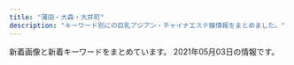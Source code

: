 ```yaml
---
title: "蒲田・大森・大井町"
description: "キーワード別にの巨乳アジアン・チャイナエステ嬢情報をまとめました。"
---
```


新着画像と新着キーワードをまとめています。
2021年05月03日の情報です。

<DmmAffiliateIns />
<KeywordTable
  shops={
    [
    {
        "keywords": {
            "80": 2,
            "91": 2,
            "87": 2,
            "85": 6,
            "E": 2,
            "86": 4,
            "D": 14
        },
        "station": "JR\u5927\u4e95\u753a\u99c5\u4e2d\u592e\u53e3",
        "img_links": [
            "http://suica.jpn.cm/photos/sites/3/2020/12/202012061611111.jpg",
            "http://suica.jpn.cm/photos/sites/3/2020/08/2020081512300276.jpg",
            "http://suica.jpn.cm/images/2.jpg",
            "http://suica.jpn.cm/photos/sites/3/2021/03/2021031015535435.jpg",
            "http://suica.jpn.cm/images/info.jpg",
            "http://suica.jpn.cm/images/s_reruit.png",
            "http://suica.jpn.cm/images/s_staff.png",
            "http://suica.jpn.cm/photos/sites/3/2020/08/202008191308233.jpg",
            "http://suica.jpn.cm/photos/sites/3/2021/04/2021042216344477.jpg",
            "http://suica.jpn.cm/images/top1.jpg",
            "http://suica.jpn.cm/photos/sites/3/2021/03/2021031016020743.jpg",
            "http://suica.jpn.cm/photos/sites/3/2020/11/2020111415464983.jpg",
            "http://suica.jpn.cm/photos/sites/3/2020/08/202008151230107.jpg",
            "http://suica.jpn.cm/images/news.png",
            "http://suica.jpn.cm/photos/sites/3/2020/11/2020111415465544.jpg",
            "http://suica.jpn.cm/images/1.jpg",
            "http://suica.jpn.cm/photos/sites/3/2020/08/2020081512295237.jpg",
            "http://suica.jpn.cm/photos/sites/3/2020/08/2020081913081756.jpg",
            "http://suica.jpn.cm/photos/sites/3/2020/08/2020082117404189.jpg",
            "http://suica.jpn.cm/photos/sites/3/2021/05/2021050315141119.jpg",
            "http://suica.jpn.cm/photos/sites/3/2020/08/2020081512285962.jpg",
            "http://suica.jpn.cm/photos/sites/3/2021/04/2021042216343686.jpg",
            "http://suica.jpn.cm/photos/sites/3/2021/04/2021042216334672.jpg",
            "http://suica.jpn.cm/photos/sites/3/2020/08/2020082117403663.jpg",
            "http://suica.jpn.cm/photos/sites/3/2020/08/2020081512284124.jpg",
            "http://suica.jpn.cm/photos/sites/3/2020/12/2020120616111237.jpg",
            "https://www.a-side.com/ad/koko/include/banner/koko_468x60.png",
            "http://suica.jpn.cm/photos/sites/3/2020/08/2020081512284950.jpg",
            "http://suica.jpn.cm/images/top.jpg",
            "http://suica.jpn.cm/photos/sites/3/2020/08/2020081913081173.jpg"
        ],
        "name": "\u30b9\u30a4\u30ab",
        "url": "http://suica.jpn.cm/"
    },
    {
        "img_links": [
            "http://iyashimori.info/up/uploads/20210312180627hh.jpg",
            "http://iyashimori.info/up/uploads/20210416201635mmk.jpg",
            "http://iyashimori.info/img/qj.png",
            "http://iyashimori.info/img/topimg.jpg",
            "http://iyashimori.info/up/uploads/20201219182745say.jpg",
            "http://iyashimori.info/img/topimg3.jpg",
            "http://iyashimori.info/img/price.jpg",
            "http://iyashimori.info/img/caution.png",
            "http://iyashimori.info/img/topimg1.jpg",
            "http://iyashimori.info/img/50price.jpg",
            "http://iyashimori.info/up/uploads/2020062222115088.jpg",
            "http://iyashimori.info/img/telephone.png",
            "http://iyashimori.info/up/uploads/20201127115125t.jpg",
            "http://iyashimori.info/img/50staff.jpg",
            "http://iyashimori.info/up/uploads/20210429153132masako.jpg",
            "http://iyashimori.info/up/uploads/20200902223249ha.jpg",
            "http://iyashimori.info/up/uploads/20210327171939ha.jpg",
            "http://iyashimori.info/img/tel.png",
            "http://iyashimori.info/up/uploads/20210204121304rin.jpg",
            "http://iyashimori.info/up/uploads/202010142346103.jpg",
            "http://iyashimori.info/img/topimg2.jpg",
            "http://iyashimori.info/up/uploads/20210210211620iii.jpg",
            "http://iyashimori.info/up/uploads/20200725171457y.jpg",
            "http://iyashimori.info/img/50qj.jpg",
            "http://iyashimori.info/up/uploads/20200730210025e.jpg",
            "http://iyashimori.info/img/totop.png"
        ],
        "name": "\u604b\u306e\u82b1",
        "station": "\u84b2\u7530\u99c5\u897f\u53e3",
        "url": "http://iyashimori.info/",
        "keywords": {
            "E": 2,
            "F": 6,
            "\u80f8": 1
        }
    },
    {
        "img_links": [
            "http://yume-yume.info/img/sta2.jpg",
            "http://yume-yume.info/img/sta3.jpg",
            "http://yume-yume.info/img/st15.jpg",
            "http://yume-yume.info/img/s15.jpg",
            "http://yume-yume.info/img/st17.jpg",
            "http://yume-yume.info/img/botton.jpg",
            "http://yume-yume.info/img/s1.jpg",
            "http://yume-yume.info/img/sta15.jpg",
            "http://yume-yume.info/i/img/r2.jpg",
            "http://yume-yume.info/img/nos.jpg",
            "http://yume-yume.info/img/st01.jpg",
            "http://yume-yume.info/i/img/sta4.jpg",
            "http://yume-yume.info/img/st3.jpg",
            "http://yume-yume.info/img/sta17.jpg",
            "http://yume-yume.info/i/img/sta15.jpg",
            "http://yume-yume.info/i/img/sta3.jpg",
            "http://yume-yume.info/img/s4.jpg",
            "http://yume-yume.info/img/s2.jpg",
            "http://yume-yume.info/img/s17.jpg",
            "http://yume-yume.info/i/img/r4.jpg",
            "http://yume-yume.info/img/st2.jpg",
            "http://yume-yume.info/img/sta4.jpg",
            "http://yume-yume.info/img/st1.jpg",
            "http://yume-yume.info/i/img/r1.jpg",
            "http://yume-yume.info/img/st4.jpg",
            "http://yume-yume.info/img/st02.jpg",
            "http://a.jps.cm/yume/wp-content/uploads/sites/36/2020/12/2470AE4C-2A60-4C35-A4C8-043E2F5EF2BD.jpeg",
            "http://yume-yume.info/img/mo.png",
            "http://yume-yume.info/img/fla.jpg",
            "http://yume-yume.info/img/r9.jpg",
            "http://yume-yume.info/i/img/sta2.jpg",
            "http://yume-yume.info/img/s3.jpg",
            "http://yume-yume.info/img/sta1.jpg",
            "http://yume-yume.info/i/img/r0.jpg",
            "http://yume-yume.info/i/img/sta17.jpg",
            "http://yume-yume.info/i/img/nos.jpg",
            "http://yume-yume.info/i/img/sta1.jpg"
        ],
        "name": "\u5922\u306e\u307e\u305f\u5922",
        "station": "JR\u84b2\u7530\u99c5\u897f\u53e3",
        "url": "http://yume-yume.info/",
        "keywords": {
            "85": 3,
            "87": 1,
            "C": 19,
            "86": 4,
            "D": 3
        }
    },
    {
        "url": "http://yurari.ests.co/",
        "keywords": {
            "E": 40,
            "88": 10,
            "F": 30,
            "D": 90,
            "92": 10,
            "84": 10,
            "87": 50,
            "83": 10,
            "86": 20,
            "85": 50
        },
        "name": "\u3075\u308f\u3075\u308f",
        "station": "JR\u84b2\u7530\u99c5\u897f\u53e3",
        "img_links": [
            "http://yurari.ests.co/images/mobile.jpg",
            "http://yurari.ests.co/photos/sites/33/2020/09/2020090215054013.jpg",
            "http://yurari.ests.co/images/service1.jpg",
            "http://yurari.ests.co/images/room2.jpg",
            "http://yurari.ests.co/photos/sites/33/2020/07/2020072517001526.jpg",
            "http://yurari.ests.co/photos/sites/33/2021/03/2021032717111094.jpg",
            "http://yurari.ests.co/images/service3.jpg",
            "http://yurari.ests.co/photos/sites/33/2021/05/202105031620336.jpg",
            "http://yurari.ests.co/photos/sites/33/2020/10/2020102211543336.jpg",
            "http://yurari.ests.co/photos/sites/33/2021/02/202102041041291.jpg",
            "http://yurari.ests.co/photos/sites/33/2021/02/2021021010544188.jpg",
            "http://yurari.ests.co/photos/sites/33/2021/03/2021031211252053.jpg",
            "http://yurari.ests.co/photos/sites/33/2020/12/2020121917142684.jpg",
            "http://yurari.ests.co/images/s_pick.jpg",
            "http://yurari.ests.co/photos/sites/33/2020/06/2020061916403177.jpg",
            "http://yurari.ests.co/photos/sites/33/2020/09/2020090115273947.jpg",
            "http://yurari.ests.co/photos/sites/33/2020/11/2020112715562914.jpg",
            "http://yurari.ests.co/images/room4.jpg",
            "http://yurari.ests.co/photos/sites/33/2020/11/2020112715562239.jpg",
            "http://yurari.ests.co/images/s_service.png",
            "http://yurari.ests.co/photos/sites/33/2021/04/2021042913543085.jpg",
            "http://yurari.ests.co/images/service2.jpg",
            "http://yurari.ests.co/photos/sites/33/2020/08/2020080117472090.jpg",
            "http://yurari.ests.co/photos/sites/33/2020/09/2020090115274081.jpg",
            "http://yurari.ests.co/photos/sites/33/2020/10/2020101317404868.jpg",
            "http://yurari.ests.co/images/info.jpg",
            "http://yurari.ests.co/images/service4.jpg",
            "http://yurari.ests.co/images/room1.jpg",
            "http://yurari.ests.co/photos/sites/33/2021/04/2021041710082224.jpg",
            "http://yurari.ests.co/images/s_staff.png",
            "http://yurari.ests.co/images/top.jpg",
            "http://yurari.ests.co/images/room3.jpg",
            "http://yurari.ests.co/images/s_news.jpg",
            "http://yurari.ests.co/photos/sites/33/2021/05/2021050316203526.jpg"
        ]
    },
    {
        "name": "\u604b",
        "img_links": [
            "http://www.majo.esjp.info/img/ttl_news.png",
            "http://www.majo.esjp.info/files/003.jpg",
            "http://www.majo.esjp.info/files/003-02.jpg",
            "http://www.majo.esjp.info/images/slider/2.jpg",
            "http://www.majo.esjp.info/img/tel.png",
            "http://www.majo.esjp.info/img/ttl_info.png",
            "http://www.majo.esjp.info/files/005-02.jpg",
            "http://www.majo.esjp.info/files/005.jpg",
            "http://www.majo.esjp.info/images/slider/1.jpg",
            "http://www.majo.esjp.info/img/goback.jpg",
            "http://www.majo.esjp.info/img/btn_side_mobile.jpg",
            "http://www.majo.esjp.info/img/pickup.jpg",
            "http://www.majo.esjp.info/images/slider/3.jpg"
        ],
        "station": "JR\u84b2\u7530\u99c5\u897f\u53e3",
        "keywords": {
            "85": 2,
            "D": 4,
            "87": 2,
            "C": 9
        },
        "url": "http://www.majo.esjp.info/"
    },
    {
        "keywords": {},
        "name": "\u30ad\u30e9\u30ad\u30e9",
        "img_links": [
            "http://kira-kira.work/staff/risa.jpg",
            "http://kira-kira.work/img/neko1.jpg",
            "http://kira-kira.work/images/5.jpg",
            "http://kira-kira.work/images/int1.jpg",
            "http://kira-kira.work/images/3.jpg",
            "http://kira-kira.work/images/4.jpg",
            "http://kira-kira.work/images/mobile.jpg",
            "http://kira-kira.work/staff/aki.jpg",
            "http://kira-kira.work/images/2.jpg",
            "http://kira-kira.work/staff/rina.jpg",
            "http://kira-kira.work/images/8.jpg",
            "http://kira-kira.work/images/9.jpg",
            "http://kira-kira.work/img/rumi2.jpg",
            "http://kira-kira.work/img/risa1.jpg",
            "http://kira-kira.work/staff/yuri.jpg",
            "http://kira-kira.work/images/rec2.jpg",
            "http://kira-kira.work/img/aki1.jpg",
            "http://kira-kira.work/img/rumi1.jpg",
            "http://kira-kira.work/images/int2.png",
            "http://kira-kira.work/img/rina1.jpg",
            "http://kira-kira.work/images/interior_t.jpg",
            "http://kira-kira.work/img/yumi1.jpg",
            "http://kira-kira.work/staff/yuyu.jpg",
            "http://kira-kira.work/img/yuri1.jpg",
            "http://kira-kira.work/images/headline.jpg",
            "http://kira-kira.work/staff/rumi.jpg",
            "http://kira-kira.work/images/staff_t.jpg",
            "http://kira-kira.work/images/10.jpg",
            "http://kira-kira.work/img/yuyu1.jpg",
            "http://kira-kira.work/staff/ai.jpg",
            "http://kira-kira.work/img/ai1.jpg",
            "http://kira-kira.work/images/tg.jpg",
            "http://kira-kira.work/images/news.jpg",
            "http://kira-kira.work/images/11.jpg",
            "http://kira-kira.work/staff/yumi.jpg",
            "http://kira-kira.work/img/nana1.jpg",
            "http://kira-kira.work/img/rumi3.jpg",
            "http://kira-kira.work/images/sys1.jpg",
            "http://kira-kira.work/images/rec1.jpg",
            "http://kira-kira.work/images/sys2.jpg",
            "http://kira-kira.work/images/sys3.png",
            "http://kira-kira.work/images/head.jpg",
            "http://kira-kira.work/images/7.jpg",
            "http://kira-kira.work/images/6.jpg"
        ],
        "url": "http://kira-kira.work/",
        "station": "JR\u84b2\u7530\u99c5\u6771\u53e3"
    },
    {
        "keywords": {},
        "station": "JR\u84b2\u7530\u99c5\u897f\u53e3",
        "url": "http://www.tokyo-0001.xyz/",
        "img_links": [
            "http://www.tokyo-0001.xyz/img/girls02.jpg",
            "http://www.tokyo-0001.xyz/img/girls04.jpg",
            "http://www.tokyo-0001.xyz/img/girls06.jpg",
            "http://www.tokyo-0001.xyz/img/bnr00.jpg",
            "http://www.tokyo-0001.xyz/img/girls03.jpg",
            "http://www.tokyo-0001.xyz/img/img3.jpg",
            "http://www.tokyo-0001.xyz/img/img1.jpg",
            "http://www.tokyo-0001.xyz/img/ttl-01.png",
            "http://www.tokyo-0001.xyz/img/girls05.jpg",
            "http://www.tokyo-0001.xyz/img/ttl-03.png",
            "http://www.tokyo-0001.xyz/img/ttl-02.png",
            "http://www.tokyo-0001.xyz/img/bnr02.jpg",
            "http://www.tokyo-0001.xyz/img/img2.jpg",
            "http://www.tokyo-0001.xyz/img/ttl-04.png",
            "http://www.tokyo-0001.xyz/img/img-txt-01.png",
            "http://www.tokyo-0001.xyz/img/girls01.jpg",
            "http://www.tokyo-0001.xyz/img/bnr01.jpg"
        ],
        "name": "NEW\u30a4\u30d6"
    },
    {
        "url": "http://sweet-room.iest.info/",
        "station": "JR\u84b2\u7530\u99c5\u897f\u53e3",
        "name": "SWEET ROOM",
        "img_links": [
            "http://sweet-room.iest.info/photos/sites/45/2020/06/2020060101255477.jpg",
            "http://sweet-room.iest.info/images/tit_news.png",
            "http://sweet-room.iest.info/images/link_nav04.png",
            "http://sweet-room.iest.info/images/link_nav01.png",
            "http://sweet-room.iest.info/images/top.png",
            "http://sweet-room.iest.info/images/tit_staff.png",
            "http://sweet-room.iest.info/photos/sites/45/2021/04/2021041303321973.jpg",
            "http://sweet-room.iest.info/images/link_nav02.png",
            "http://sweet-room.iest.info/images/link_nav05.png",
            "http://sweet-room.iest.info/photos/sites/45/2021/04/2021041303322034.jpg",
            "http://sweet-room.iest.info/photos/sites/45/2020/06/2020062203413777.jpg",
            "http://sweet-room.iest.info/photos/sites/45/2020/07/2020072906584693.jpg",
            "http://sweet-room.iest.info/photos/sites/45/2020/06/2020060305422558.jpg",
            "http://sweet-room.iest.info/images/mobile.png",
            "http://sweet-room.iest.info/photos/sites/45/2020/10/2020101602210311.jpg",
            "http://sweet-room.iest.info/images/tit_face.png",
            "http://sweet-room.iest.info/images/link_nav03.png",
            "http://sweet-room.iest.info/images/link_nav06.png"
        ],
        "keywords": {
            "86": 10,
            "D": 58,
            "87": 8,
            "C": 14,
            "85": 20,
            "83": 10,
            "88": 10,
            "E": 10,
            "89": 10
        }
    },
    {
        "station": "JR\u84b2\u7530\u99c5\u897f\u53e3",
        "keywords": {
            "D": 14,
            "91": 4,
            "85": 4,
            "88": 5,
            "86": 1
        },
        "url": "http://www.es-princess.com/",
        "img_links": [
            "http://www.es-princess.com/s/uploads/04.jpg",
            "http://www.es-princess.com/images/upload/thumb/667df216753c34cf.jpg",
            "http://www.es-princess.com/images/upload/thumb/199865d366667d99.jpg",
            "http://www.es-princess.com/s/images/t7.jpg",
            "http://www.es-princess.com/images/rec.jpg",
            "http://www.es-princess.com/s/images/tel.png",
            "http://www.es-princess.com/s/uploads/02a.jpg",
            "http://www.es-princess.com/s/images/slider/prev.png",
            "http://www.es-princess.com/s/images/service_01.png",
            "http://www.es-princess.com/images/upload/thumb/c9fd1fe34ca64bc2.png",
            "http://www.es-princess.com/images/staff_13.jpg",
            "http://www.es-princess.com/s/image/nav_topics.png",
            "http://www.es-princess.com/images/upload/thumb/380cd518ae78d99c.jpg",
            "http://www.es-princess.com/images/upload/thumb/1a80890acbd23f61.jpg",
            "http://www.es-princess.com/images/index_17.jpg",
            "http://www.es-princess.com/s/images/pc.png",
            "http://www.es-princess.com/images/index_01.jpg",
            "http://www.es-princess.com/images/upload/thumb/5a01d26b03ae3963.jpg",
            "http://www.es-princess.com/s/images/slider/2.jpg",
            "http://www.es-princess.com/images/index_27.jpg",
            "http://www.es-princess.com/images/upload/thumb/314d78dc282a338e.jpg",
            "http://www.es-princess.com/s/images/service_03.png",
            "http://www.es-princess.com/images/upload/thumb/966442429a421ade.jpg",
            "http://www.es-princess.com/images/02.jpg",
            "http://www.es-princess.com/images/upload/thumb/b5e216c30766fe2c.jpg",
            "http://www.es-princess.com/images/index_05.jpg",
            "http://www.es-princess.com/images/upload/thumb/abb982c0ed8c784a.jpg",
            "http://www.es-princess.com/s/image/nav_cast.png",
            "http://www.es-princess.com/images/upload/thumb/e5f6402b9bb3e639.jpeg",
            "http://www.es-princess.com/images/upload/thumb/befa35bfd3fcc1cf.jpg",
            "http://www.es-princess.com/images/upload/thumb/fac24168ab90cc92.jpg",
            "http://www.es-princess.com/images/03.jpg",
            "http://www.es-princess.com/s/images/okubokomachi.jpg",
            "http://www.es-princess.com/images/index_31.jpg",
            "http://www.es-princess.com/girl/01.jpg",
            "http://www.es-princess.com/images/upload/thumb/4fbbf39dbb4b5671.jpeg",
            "http://www.es-princess.com/images/upload/thumb/33b8e868c76e480e.jpg",
            "http://www.es-princess.com/images/index_03.jpg",
            "http://www.es-princess.com/images/upload/thumb/ba9e1b4477f15b72.jpg",
            "http://www.es-princess.com/s/images/t5.jpg",
            "http://www.es-princess.com/images/upload/thumb/4caabf554de9febf.jpg",
            "http://www.es-princess.com/s/images/t3.jpg",
            "http://www.es-princess.com/images/index_35.jpg",
            "http://www.es-princess.com/images/index_23.jpg",
            "http://www.es-princess.com/images/upload/thumb/123b8dc1f8010cd7.jpg",
            "http://www.es-princess.com/s/images/t8.jpg",
            "http://www.es-princess.com/images/upload/thumb/cc93f6d3b2f1a8dd.jpg",
            "http://www.es-princess.com/images/upload/thumb/7358bb17b522d506.jpg",
            "http://www.es-princess.com/s/images/t4.jpg",
            "http://www.es-princess.com/s/image/nav_sys.png",
            "http://www.es-princess.com/images/info_13.jpg",
            "http://www.es-princess.com/images/foot_34.jpg",
            "http://www.es-princess.com/s/image/nav_top.png",
            "http://www.es-princess.com/images/upload/thumb/af672e0eb7d28ee6.jpg",
            "http://www.es-princess.com/images/upload/thumb/440836ac204e3ae6.jpg",
            "http://www.es-princess.com/images/index_07.jpg",
            "http://www.es-princess.com/images/rec_13.jpg",
            "http://www.es-princess.com/images/upload/thumb/140d1b4166940516.jpg",
            "http://www.es-princess.com/images/upload/thumb/a73cd0efe4586362.jpg",
            "http://www.es-princess.com/images/upload/thumb/c191f88ab8347247.jpg",
            "http://www.es-princess.com/images/index_19.jpg",
            "http://www.es-princess.com/s/images/service_07.png",
            "http://www.es-princess.com/s/images/slider/next.png",
            "http://www.es-princess.com/images/upload/thumb/b673f5c7b6c0c654.jpg",
            "http://es-princess.com/images/index_06.jpg",
            "http://www.es-princess.com/s/images/iphone.png",
            "http://www.es-princess.com/images/index_34.jpg",
            "http://www.es-princess.com/images/index_28.jpg",
            "http://www.es-princess.com/s/images/t2.jpg",
            "http://www.es-princess.com/images/upload/thumb/d0adbd6a55204cc6.jpg",
            "http://www.es-princess.com/images/index_18.jpg",
            "http://www.es-princess.com/images/upload/thumb/5e0537ee102a37b1.jpg",
            "http://www.es-princess.com/images/index_24.jpg",
            "http://www.es-princess.com/images/upload/thumb/0403172defd2aa75.jpg",
            "http://www.es-princess.com/s/images/slider/3.jpg",
            "http://www.es-princess.com/images/index_04.jpg",
            "http://www.es-princess.com/s/image/nav_manga.png",
            "http://www.es-princess.com/images/info.jpg",
            "http://www.es-princess.com/images/upload/thumb/8daadfa86c3af0ee.jpg",
            "http://www.es-princess.com/images/index_36.jpg",
            "http://www.es-princess.com/images/upload/thumb/a77e3ba56953c62a.jpg",
            "http://www.es-princess.com/images/index_25.jpg",
            "http://www.es-princess.com/images/index_06.jpg",
            "http://www.es-princess.com/images/upload/thumb/9081c49e0239e8dc.jpg",
            "http://www.es-princess.com/images/upload/thumb/34d0c1f12f3d1581.jpg",
            "http://www.es-princess.com/images/index_29.jpg",
            "http://www.es-princess.com/images/01.jpg",
            "http://es-princess.com/images/index_07.jpg",
            "http://www.es-princess.com/images/upload/thumb/026f0a00a7ebcac9.jpg",
            "http://www.es-princess.com/images/index_02.jpg",
            "http://www.es-princess.com/s/uploads/02.jpg",
            "http://www.es-princess.com/s/images/slider/1.jpg",
            "http://www.es-princess.com/images/upload/thumb/05aaf6a4110be4ac.jpg",
            "http://www.es-princess.com/images/index_13.jpg",
            "http://www.es-princess.com/images/upload/thumb/18e6044b88e2d742.jpg",
            "http://www.es-princess.com/images/upload/thumb/d7645c329c045bbf.jpg",
            "http://www.es-princess.com/s/image/nav_hotel.png",
            "http://www.es-princess.com/images/upload/thumb/99ff32906f064430.jpg",
            "http://www.es-princess.com/images/index_15.jpg",
            "http://www.es-princess.com/s/images/t6.jpg",
            "http://www.es-princess.com/s/images/top_2.jpg",
            "http://www.es-princess.com/images/index_21.jpg",
            "http://www.es-princess.com/s/uploads/01.jpg",
            "http://www.es-princess.com/images/upload/thumb/28d10c17ec4ef55b.jpg",
            "http://www.es-princess.com/images/upload/thumb/977b6b56e17935b8.jpg",
            "http://www.es-princess.com/images/upload/thumb/570cec0ed7dbb299.jpg",
            "http://www.es-princess.com/s/images/t1.jpg"
        ],
        "name": "Princess"
    },
    {
        "name": "\u7652\u3057\u306e\u99a8",
        "station": "JR\u84b2\u7530\u99c5\u6771\u53e3",
        "url": "http://iyashi-kaori.net/",
        "keywords": {
            "C": 7,
            "D": 1
        },
        "img_links": [
            "http://iyashi-kaori.net/uploads/iyashikaori/2012/03/l-3.jpg",
            "http://iyashi-kaori.net/uploads/iyashikaori/2019/08/11.jpg",
            "http://iyashi-kaori.net/uploads/iyashikaori/2018/10/yuka002.jpg",
            "http://iyashi-kaori.net/uploads/iyashikaori/2019/08/staff.jpg",
            "http://iyashi-kaori.net/uploads/iyashikaori/images/bg.png",
            "http://iyashi-kaori.net/uploads/iyashikaori/2012/03/s-4.jpg",
            "http://iyashi-kaori.net/uploads/iyashikaori/2021/02/1.jpg",
            "http://iyashi-kaori.net/uploads/iyashikaori/2019/02/000023.jpg",
            "http://iyashi-kaori.net/uploads/iyashikaori/2012/03/s-3.jpg",
            "http://iyashi-kaori.net/uploads/iyashikaori/2012/03/l-6.jpg",
            "http://iyashi-kaori.net/uploads/iyashikaori/2012/03/s-2.jpg",
            "http://iyashi-kaori.net/uploads/iyashikaori/2019/11/staff-old.jpg",
            "http://iyashi-kaori.net/uploads/iyashikaori/2012/03/top.jpg",
            "http://iyashi-kaori.net/uploads/iyashikaori/2012/03/s-1.jpg",
            "http://iyashi-kaori.net/uploads/iyashikaori/2012/03/end1.jpg",
            "http://iyashi-kaori.net/uploads/iyashikaori/2012/03/l-4.jpg",
            "http://iyashi-kaori.net/uploads/iyashikaori/2012/03/l-2.jpg",
            "http://iyashi-kaori.net/uploads/iyashikaori/2019/08/1.jpg",
            "http://iyashi-kaori.net/uploads/iyashikaori/2017/11/000023.jpg",
            "http://iyashi-kaori.net/uploads/iyashikaori/2019/10/ggg.jpg",
            "http://iyashi-kaori.net/uploads/iyashikaori/2012/03/s-5.jpg",
            "http://iyashi-kaori.net/uploads/iyashikaori/2016/09/s__21340164111.jpg",
            "http://iyashi-kaori.net/uploads/iyashikaori/2012/03/index_l2.jpg",
            "http://iyashi-kaori.net/uploads/iyashikaori/2017/11/000013.jpg",
            "http://iyashi-kaori.net/uploads/iyashikaori/2012/03/l-1.jpg",
            "http://iyashi-kaori.net/uploads/iyashikaori/2015/07/s__636519102.jpg",
            "http://iyashi-kaori.net/uploads/iyashikaori/2012/03/s-6.jpg",
            "http://iyashi-kaori.net/uploads/iyashikaori/2012/03/l-5.jpg"
        ]
    },
    {
        "url": "http://syarumu.net",
        "img_links": [
            "http://syarumu.net/up/uploads/20190819221937moe.jpg",
            "http://syarumu.net/up/newsimg/20180519150354kanaa.jpg",
            "http://syarumu.net/up/uploads/20180802213749ai.jpg",
            "http://syarumu.net/up/newsimg/201707272103202.jpg",
            "http://syarumu.net/up/uploads/20171016204051mayumi2.jpg",
            "http://syarumu.net/up/uploads/20160812161741aiko.jpg",
            "http://syarumu.net/up/uploads/2020062222282211.jpg",
            "http://syarumu.net/up/uploads/20200728221353kana.jpg",
            "http://syarumu.net/up/uploads/20170406223535mao.jpg",
            "http://syarumu.net/up/uploads/2017101023014120170519212939eri1.jpg",
            "http://syarumu.net/up/uploads/20181204215307yurika.jpg",
            "http://syarumu.net/up/uploads/20190912225320hina.jpg",
            "http://syarumu.net/up/uploads/20191121214442AXKE6657.jpg",
            "http://syarumu.net/up/uploads/20160812161757aiko4.jpg",
            "http://syarumu.net/up/uploads/20160812161809aiko5.jpg",
            "http://syarumu.net/up/uploads/20190522203018saori1.jpg",
            "http://syarumu.net/up/uploads/20190720013113erika.jpg",
            "http://syarumu.net/up/uploads/20201008205617r.jpg",
            "http://syarumu.net/up/uploads/20190301204324ayako1.jpg",
            "http://syarumu.net/up/uploads/20190426134932sumire.jpg",
            "http://syarumu.net/images/qj.jpg",
            "http://syarumu.net/up/uploads/20180802213555serina2.jpg",
            "http://syarumu.net/up/uploads/20171016204051mayumi1.jpg",
            "http://syarumu.net/up/uploads/20190516211959k1.jpg",
            "http://syarumu.net/up/uploads/20171119193048nana4.jpg",
            "http://syarumu.net/up/uploads/202006222228319.jpg",
            "http://syarumu.net/up/uploads/20190813233629mirai2.jpg",
            "http://syarumu.net/up/uploads/20160811191905hitomi.jpg",
            "http://syarumu.net/up/uploads/20190301204316ayako.jpg",
            "http://syarumu.net/up/uploads/20171016204051mayumi.jpg",
            "http://syarumu.net/up/uploads/20190525003732risa.jpg",
            "http://syarumu.net/images/price.jpg",
            "http://syarumu.net/up/uploads/20171119193015nana3.jpg",
            "http://syarumu.net/up/uploads/20190912225327hina1.jpg",
            "http://syarumu.net/images/info.png",
            "http://syarumu.net/up/uploads/20160813224746kasumi.jpg",
            "http://syarumu.net/up/uploads/20190522203024saori2.jpg",
            "http://syarumu.net/up/newsimg/20180519143336risa1.jpg",
            "http://syarumu.net/up/uploads/20191121214351yua.jpg",
            "http://syarumu.net/up/uploads/20190525003719risa1.jpg",
            "http://syarumu.net/up/uploads/20190426134943sumire1.jpg",
            "http://syarumu.net/up/uploads/20190516212007k2.jpg",
            "http://syarumu.net/up/uploads/20171001173455haruka.jpg",
            "http://syarumu.net/up/uploads/20161219214103hitomi1.jpg",
            "http://syarumu.net/up/uploads/20200728221316kan.jpg",
            "http://syarumu.net/up/uploads/20180802213607serina.jpg",
            "http://syarumu.net/up/uploads/20190903230049natumi2.jpg",
            "http://syarumu.net/images/qr.jpg",
            "http://syarumu.net/up/uploads/20190903230049natumi.jpg",
            "http://syarumu.net/images/tel.jpg",
            "http://syarumu.net/up/uploads/20190714114509image.jpeg",
            "http://syarumu.net/up/uploads/20170106012055kira3.jpg",
            "http://syarumu.net/up/uploads/20170108170417kira4.jpg",
            "http://syarumu.net/up/uploads/20190912225334hina2.jpg",
            "http://syarumu.net/up/uploads/20180802213619serina1.jpg",
            "http://syarumu.net/up/uploads/20191028120109pre.jpg",
            "http://syarumu.net/up/newsimg/20171016204113mayumi1.jpg",
            "http://syarumu.net/up/newsimg/20170406223636mao.jpg"
        ],
        "name": "\u30b7\u30e3\u30eb\u30e0",
        "station": "JR\u84b2\u7530\u99c5\u6771\u53e3",
        "keywords": {}
    },
    {
        "img_links": [
            "http://www.hounoka.com/corona-taisaku2.jpg",
            "http://www.hounoka.com/smart/eri.jpg",
            "http://www.hounoka.com/smart/top-tab-returan.jpg",
            "http://www.hounoka.com/smart/corona-taisaku2.jpg",
            "http://www.hounoka.com/massage-de_88_31.jpg"
        ],
        "name": "\u307b\u306e\u304b",
        "url": "http://www.hounoka.com/",
        "station": "JR\u5927\u4e95\u753a\u99c5",
        "keywords": {}
    },
    {
        "img_links": [
            "http://e-satsuki.net/images/manami1.jpg",
            "http://e-satsuki.net/images/new-tit.jpg",
            "http://e-satsuki.net/images/manami2.jpg",
            "http://e-satsuki.net/images/aya2.jpg",
            "http://e-satsuki.net/images/ss2.jpg",
            "http://e-satsuki.net/images/ss1.jpg",
            "http://e-satsuki.net/images/eri1.jpg",
            "http://e-satsuki.net/images/flash1.jpg",
            "http://e-satsuki.net/images/top.png",
            "http://e-satsuki.net/images/coyuki2.jpg",
            "http://e-satsuki.net/images/topp.jpg",
            "http://e-satsuki.net/images/flash2.jpg",
            "http://e-satsuki.net/images/update-tit.jpg",
            "http://e-satsuki.net/images/flash3.jpg",
            "http://e-satsuki.net/images/jieshao-tit.jpg",
            "http://e-satsuki.net/images/i-mobile.jpg",
            "http://e-satsuki.net/images/pick-tit.jpg",
            "http://e-satsuki.net/images/kiki1.jpg",
            "http://e-satsuki.net/images/coyuki1.jpg",
            "http://e-satsuki.net/images/eri2.jpg",
            "http://e-satsuki.net/images/mobile-tit.jpg",
            "http://e-satsuki.net/images/aya1.jpg",
            "http://e-satsuki.net/images/tit-staff.jpg",
            "http://e-satsuki.net/images/kiki2.jpg"
        ],
        "name": "\u3055\u3064\u304d",
        "station": "JR\u5927\u4e95\u753a\u99c5\u4e2d\u592e\u897f\u53e3",
        "url": "http://e-satsuki.net/",
        "keywords": {
            "C": 8
        }
    },
    {
        "url": "http://www.es-kizuna.com/",
        "keywords": {
            "D": 42,
            "F": 4,
            "86": 18,
            "\u30bb\u30af\u30b7\u30fc": 1,
            "85": 32,
            "88": 10,
            "C": 14,
            "E": 14,
            "87": 10,
            "84": 4
        },
        "name": "\u4fe1\u8afe",
        "station": "JR\u84b2\u7530\u99c5\u6771\u53e3",
        "img_links": [
            "http://www.es-kizuna.com/images/upload/af4e2bbad7299fcd.jpg",
            "http://www.es-kizuna.com/images/index_07.jpg",
            "http://www.es-kizuna.com/images/upload/057f6eb7b663a5b2.jpg",
            "http://www.es-kizuna.com/images/upload/thumb/c960f33dbf650433.jpg",
            "http://www.es-kizuna.com/images/index_03.jpg",
            "http://www.es-kizuna.com/images/upload/thumb/70b3f2c5fd5ba3c2.jpg",
            "http://www.es-kizuna.com/images/index_08.jpg",
            "http://www.es-kizuna.com/s/images/icon_topics.png",
            "http://www.es-kizuna.com/images/upload/thumb/512a839e9f628217.jpg",
            "http://www.es-kizuna.com/images/upload/4e06a72d8daae521.jpg",
            "http://www.es-kizuna.com/s/images/r03.jpg",
            "http://www.es-kizuna.com/images/upload/03e6c9860ab53664.jpg",
            "http://www.es-kizuna.com/images/index_02.jpg",
            "http://www.es-kizuna.com/images/sys_10.jpg",
            "http://www.es-kizuna.com/images/upload/thumb/3f05da7e8b1e2a64.jpg",
            "http://www.es-kizuna.com/images/upload/thumb/005440d58cf3c3e3.jpg",
            "http://www.es-kizuna.com/images/02.jpg",
            "http://www.es-kizuna.com/images/index_09.jpg",
            "http://www.es-kizuna.com/images/upload/thumb/325450f713ec1345.jpg",
            "http://www.es-kizuna.com/images/upload/thumb/a3fc0798b98de17a.jpg",
            "http://www.es-kizuna.com/s/images/r02.jpg",
            "http://www.es-kizuna.com/images/staff_10.jpg",
            "http://www.es-kizuna.com/images/upload/thumb/0e136c01c9b7ee9f.jpg",
            "http://www.es-kizuna.com/images/upload/d9992ab71594c264.jpg",
            "http://www.es-kizuna.com/images/upload/thumb/5d70ee2b832fe6be.jpg",
            "http://www.es-kizuna.com/images/acc_11.jpg",
            "http://www.es-kizuna.com/images/upload/0e136c01c9b7ee9f.jpg",
            "http://www.es-kizuna.com/images/upload/8362069090b0f4f4.jpg",
            "http://www.es-kizuna.com/images/upload/thumb/4e06a72d8daae521.jpg",
            "http://www.es-kizuna.com/images/upload/thumb/90479f4e0f80f012.jpg",
            "http://www.es-kizuna.com/images/upload/3f05da7e8b1e2a64.jpg",
            "http://www.es-kizuna.com/images/upload/thumb/35306ad0d9e9ff00.jpg",
            "http://www.es-kizuna.com/images/upload/thumb/d60152fbb8818830.jpg",
            "http://www.es-kizuna.com/images/index_04.jpg",
            "http://www.es-kizuna.com/images/acc_10.jpg",
            "http://www.es-kizuna.com/images/upload/a276f4fa83885320.jpg",
            "http://www.es-kizuna.com/images/upload/thumb/7838ea888884524b.jpg",
            "http://www.es-kizuna.com/images/upload/thumb/5f28f084cf9311ec.jpg",
            "http://www.es-kizuna.com/images/upload/thumb/af4e2bbad7299fcd.jpg",
            "http://www.es-kizuna.com/images/upload/thumb/048b127f7fe7756c.jpg",
            "http://www.es-kizuna.com/images/upload/thumb/0c3e441832e219b9.jpg",
            "http://www.es-kizuna.com/images/upload/20f11bb41bae978b.jpg",
            "http://www.es-kizuna.com/images/upload/4bb15c40db5d3b9b.jpg",
            "http://www.es-kizuna.com/s/girl/01.jpg",
            "http://www.es-kizuna.com/images/index_06.jpg",
            "http://www.es-kizuna.com/images/upload/thumb/fc1e816a0e9f3d61.jpg",
            "http://www.es-kizuna.com/images/upload/thumb/20f11bb41bae978b.jpg",
            "http://www.es-kizuna.com/images/upload/231cb96ee14483b0.jpg",
            "http://www.es-kizuna.com/girl/02.jpg",
            "http://www.es-kizuna.com/images/rec.jpg",
            "http://www.es-kizuna.com/images/upload/thumb/816b7be31924a7a4.jpg",
            "http://www.es-kizuna.com/images/upload/thumb/176c5dafbf5a471f.jpg",
            "http://www.es-kizuna.com/images/upload/eb01fa6066ea365b.jpg",
            "http://www.es-kizuna.com/images/upload/51fd5ad614fd9171.jpg",
            "http://www.es-kizuna.com/images/link_10.jpg",
            "http://www.es-kizuna.com/s/images/icon_covergirl.png",
            "http://www.es-kizuna.com/images/nei_13.jpg",
            "http://www.es-kizuna.com/images/upload/thumb/906a0df423fbb2d3.jpg",
            "http://www.es-kizuna.com/images/upload/5d70ee2b832fe6be.jpg",
            "http://www.es-kizuna.com/images/upload/thumb/2c3b2096bf7b4e42.jpg",
            "http://www.es-kizuna.com/images/info_10.jpg",
            "http://www.es-kizuna.com/images/upload/thumb/4bb15c40db5d3b9b.jpg",
            "http://www.es-kizuna.com/images/upload/thumb/cdfe0ac3b37d9e89.jpg",
            "http://www.es-kizuna.com/s/images/r01.jpg",
            "http://www.es-kizuna.com/images/upload/thumb/cdc7fc1d81334feb.jpg",
            "http://www.es-kizuna.com/s/images/icon_info.png",
            "http://www.es-kizuna.com/images/upload/906a0df423fbb2d3.jpg",
            "http://www.es-kizuna.com/images/upload/90479f4e0f80f012.jpg",
            "http://www.es-kizuna.com/images/upload/thumb/231cb96ee14483b0.jpg",
            "http://www.es-kizuna.com/s/images/icon_staff.png",
            "http://www.es-kizuna.com/images/upload/thumb/51fd5ad614fd9171.jpg",
            "http://www.es-kizuna.com/images/index_11.jpg",
            "http://www.es-kizuna.com/images/upload/thumb/457777bab605fd6c.jpg",
            "http://www.es-kizuna.com/images/upload/cdfe0ac3b37d9e89.jpg",
            "http://www.es-kizuna.com/images/upload/thumb/278a23174652d127.jpg",
            "http://www.es-kizuna.com/images/upload/cb8510a706fab39a.jpg",
            "http://www.es-kizuna.com/images/upload/512a839e9f628217.jpg",
            "http://www.es-kizuna.com/s/images/icon_top.png",
            "http://www.es-kizuna.com/images/upload/thumb/6453e2e9c3a4d010.jpg",
            "http://www.es-kizuna.com/images/index_13.jpg",
            "http://www.es-kizuna.com/images/upload/thumb/a276f4fa83885320.jpg",
            "http://www.es-kizuna.com/images/upload/7838ea888884524b.jpg",
            "http://www.es-kizuna.com/images/upload/thumb/8362069090b0f4f4.jpg",
            "http://www.es-kizuna.com/images/index_05.jpg",
            "http://www.es-kizuna.com/images/rec_10.jpg",
            "http://www.es-kizuna.com/images/upload/a3fc0798b98de17a.jpg",
            "http://www.es-kizuna.com/images/upload/thumb/eb01fa6066ea365b.jpg",
            "http://www.es-kizuna.com/images/upload/thumb/e7512ab59589d7df.jpg",
            "http://www.es-kizuna.com/images/01.jpg",
            "http://www.es-kizuna.com/images/upload/thumb/74cd025a30d9e087.jpg",
            "http://www.es-kizuna.com/images/upload/thumb/51167bb9818d647a.jpg",
            "http://www.es-kizuna.com/images/upload/thumb/7aeb4177adab3adb.jpg",
            "http://www.es-kizuna.com/images/upload/176c5dafbf5a471f.jpg",
            "http://www.es-kizuna.com/images/line.jpg",
            "http://www.es-kizuna.com/images/upload/c960f33dbf650433.jpg",
            "http://www.es-kizuna.com/images/upload/d60152fbb8818830.jpg",
            "http://www.es-kizuna.com/images/upload/816b7be31924a7a4.jpg",
            "http://www.es-kizuna.com/images/upload/thumb/e3d8e9cc1955e028.jpg",
            "http://www.es-kizuna.com/images/upload/0c3e441832e219b9.jpg",
            "http://www.es-kizuna.com/images/upload/457777bab605fd6c.jpg",
            "http://www.es-kizuna.com/images/upload/e7512ab59589d7df.jpg",
            "http://www.es-kizuna.com/images/upload/thumb/03e6c9860ab53664.jpg",
            "http://www.es-kizuna.com/s/images/r05.jpg",
            "http://www.es-kizuna.com/images/upload/278a23174652d127.jpg",
            "http://www.es-kizuna.com/images/upload/thumb/cb8510a706fab39a.jpg",
            "http://www.es-kizuna.com/images/upload/cdc7fc1d81334feb.jpg",
            "http://www.es-kizuna.com/images/upload/thumb/13be44c647bb867f.jpg",
            "http://www.es-kizuna.com/images/sys.jpg",
            "http://www.es-kizuna.com/s/images/icon_tel.png",
            "http://www.es-kizuna.com/images/upload/thumb/d9992ab71594c264.jpg",
            "http://www.es-kizuna.com/images/upload/e3d8e9cc1955e028.jpg",
            "http://www.es-kizuna.com/images/upload/70b3f2c5fd5ba3c2.jpg",
            "http://www.es-kizuna.com/images/upload/thumb/057f6eb7b663a5b2.jpg",
            "http://www.es-kizuna.com/images/upload/74cd025a30d9e087.jpg",
            "http://www.es-kizuna.com/images/upload/6453e2e9c3a4d010.jpg"
        ]
    },
    {
        "url": "http://www.remonesthe.com/",
        "station": "JR\u84b2\u7530\u99c5\u6771\u53e3",
        "name": "LEMON*\u30ec\u30e2\u30f3",
        "keywords": {
            "\u4e73": 2,
            "87": 27,
            "D": 22,
            "E": 8,
            "88": 10,
            "86": 17,
            "C": 31
        },
        "img_links": [
            "http://www.remonesthe.com/upload/girl/img02/img2_0019.jpg",
            "http://www.remonesthe.com/upload/girl/img02/img2_0008.jpg",
            "http://www.remonesthe.com/banner/koko_468x60.png",
            "http://www.remonesthe.com/upload/girl/img02/img1_0013.jpg",
            "http://www.remonesthe.com/upload/girl/img05/img1_0018.jpg",
            "http://www.remonesthe.com/upload/girl/img04/img1_0007.jpg",
            "http://www.remonesthe.com/upload/girl/img04/img1_0022.jpg",
            "http://www.remonesthe.com/img/tit_profile.jpg",
            "http://www.remonesthe.com/upload/girl/img_list01/img_list_0023.jpg",
            "http://www.remonesthe.com/upload/girl/img01/img1_0021.jpg",
            "http://www.remonesthe.com/upload/girl/img01/img2_0019.jpg",
            "http://www.remonesthe.com/upload/girl/img_sch/img_sch_0022.jpg",
            "http://www.remonesthe.com/upload/girl/img04/img1_0018.jpg",
            "http://www.remonesthe.com/upload/girl/img01/img3_0007.jpg",
            "http://www.remonesthe.com/upload/girl/img02/img2_0007.jpg",
            "http://www.remonesthe.com/upload/girl/img02/img1_0021.jpg",
            "http://www.remonesthe.com/upload/girl/img01/img1_0015.jpg",
            "http://www.remonesthe.com/upload/girl/img01/img1_0008.jpg",
            "http://www.remonesthe.com/upload/girl/img05/img1_0019.jpg",
            "http://www.remonesthe.com/upload/girl/img03/img1_0018.jpg",
            "http://www.remonesthe.com/upload/girl/img01/img1_0007.jpg",
            "http://www.remonesthe.com/upload/girl/img02/img1_0018.jpg",
            "http://www.remonesthe.com/upload/girl/img02/img1_0007.jpg",
            "http://www.remonesthe.com/upload/girl/img_sch/img_sch_0023.jpg",
            "http://www.remonesthe.com/upload/girl/img03/img1_0016.jpg",
            "http://www.remonesthe.com/upload/girl/img05/img1_0015.jpg",
            "http://www.remonesthe.com/upload/girl/img02/img1_0023.jpg",
            "http://www.remonesthe.com/upload/girl/img_list01/img_list_0022.jpg",
            "http://www.remonesthe.com/upload/girl/img05/img1_0016.jpg",
            "http://www.remonesthe.com/upload/girl/img03/img1_0021.jpg",
            "http://www.remonesthe.com/upload/girl/img05/img1_0022.jpg",
            "http://www.remonesthe.com/upload/girl/img02/img1_0016.jpg",
            "http://www.remonesthe.com/upload/girl/img04/img1_0015.jpg",
            "http://www.remonesthe.com/upload/girl/img01/img2_0008.jpg",
            "http://www.remonesthe.com/upload/girl/img04/img1_0019.jpg",
            "http://www.remonesthe.com/upload/girl/img04/img1_0021.jpg",
            "http://www.remonesthe.com/img/pro_modoru.jpg",
            "http://www.remonesthe.com/upload/girl/img02/img1_0015.jpg",
            "http://www.remonesthe.com/upload/girl/img02/img3_0008.jpg",
            "http://www.remonesthe.com/upload/girl/img02/img1_0008.jpg",
            "http://www.remonesthe.com/upload/girl/img04/img1_0023.jpg",
            "http://www.remonesthe.com/upload/girl/img_sch/img_sch_0015.jpg",
            "http://www.remonesthe.com/upload/girl/img05/img1_0008.jpg",
            "http://www.remonesthe.com/upload/girl/img05/img1_0023.jpg",
            "http://www.remonesthe.com/upload/girl/img03/img1_0007.jpg",
            "http://www.remonesthe.com/upload/girl/img_sch/img_sch_0016.jpg",
            "http://www.remonesthe.com/upload/girl/img01/img1_0018.jpg",
            "http://www.remonesthe.com/img/pro_tit_name.jpg",
            "http://www.remonesthe.com/upload/girl/img_sch/img_sch_0008.jpg",
            "http://www.remonesthe.com/upload/girl/img01/img2_0007.jpg",
            "http://www.remonesthe.com/upload/girl/img_sch/img_sch_0013.jpg",
            "http://www.remonesthe.com/img/main_top.png",
            "http://www.remonesthe.com/upload/girl/img03/img1_0019.jpg",
            "http://www.remonesthe.com/upload/girl/img03/img1_0015.jpg",
            "http://www.remonesthe.com/upload/girl/img02/img1_0019.jpg",
            "http://www.remonesthe.com/upload/girl/img01/img1_0023.jpg",
            "http://www.remonesthe.com/upload/girl/img01/img1_0019.jpg",
            "http://www.remonesthe.com/upload/girl/img03/img1_0008.jpg",
            "http://www.remonesthe.com/upload/girl/img03/img1_0013.jpg",
            "http://www.remonesthe.com/upload/girl/img01/img1_0016.jpg",
            "http://www.remonesthe.com/img/tit_staff.jpg",
            "http://www.remonesthe.com/upload/girl/img01/img1_0013.jpg",
            "http://www.remonesthe.com/upload/girl/img05/img1_0021.jpg",
            "http://www.remonesthe.com/upload/girl/img04/img1_0013.jpg",
            "http://www.remonesthe.com/upload/girl/img03/img1_0023.jpg",
            "http://www.remonesthe.com/upload/girl/img03/img1_0022.jpg",
            "http://www.remonesthe.com/upload/girl/img_sch/img_sch_0018.jpg",
            "http://www.remonesthe.com/upload/girl/img02/img1_0022.jpg",
            "http://www.remonesthe.com/upload/girl/img_sch/img_sch_0021.jpg",
            "http://www.remonesthe.com/upload/girl/img04/img1_0008.jpg",
            "http://www.remonesthe.com/upload/girl/img05/img1_0007.jpg",
            "http://www.remonesthe.com/upload/girl/img01/img1_0022.jpg",
            "http://www.remonesthe.com/upload/girl/img01/img3_0008.jpg",
            "http://www.remonesthe.com/img/pro_tit_size.jpg",
            "http://www.remonesthe.com/upload/girl/img05/img1_0013.jpg",
            "http://www.remonesthe.com/upload/girl/img02/img3_0007.jpg",
            "http://www.remonesthe.com/upload/girl/img_sch/img_sch_0007.jpg",
            "http://www.remonesthe.com/upload/girl/img_sch/img_sch_0019.jpg",
            "http://www.remonesthe.com/img/pro_tit_age.jpg",
            "http://www.remonesthe.com/upload/girl/img04/img1_0016.jpg"
        ]
    },
    {
        "url": "http://momi-este.com/",
        "station": "JR\u84b2\u7530\u99c5\u897f\u53e3",
        "name": "\u8776\u604b\u82b1",
        "img_links": [],
        "keywords": {}
    },
    {
        "name": "\u30d5\u30ea\u30fc\u30b8\u30a2",
        "img_links": [
            "http://freesia-este.com/staffPhoto/b20210412145621.jpg",
            "http://freesia-este.com/staffPhoto/s20210112143731.jpg",
            "http://freesia-este.com/js/sliderLine/slide_prev.png",
            "http://freesia-este.com/staffPhoto/b20210403075229.jpg",
            "http://freesia-este.com/staffPhoto/b20210403074828.jpg",
            "http://freesia-este.com/images/access/06.jpg",
            "http://freesia-este.com/images/access/04.jpg",
            "http://freesia-este.com/staffPhoto/b20210112143731.jpg",
            "http://freesia-este.com/staffPhoto/s20190811161616.jpg",
            "http://freesia-este.com/images/slider1/02.jpg",
            "http://freesia-este.com/staffPhoto/b20190811161143.jpg",
            "http://freesia-este.com/staffPhoto/s20190811160854.jpg",
            "http://freesia-este.com/staffPhoto/b20190811160854.jpg",
            "http://freesia-este.com/uploadfiles/images/campaignFreesiaEsteComHaru.jpg",
            "http://freesia-este.com/images/gallery1.png",
            "http://freesia-este.com/js/sliderLine/slide_next.png",
            "http://freesia-este.com/staffPhoto/s20210403074940.jpg",
            "http://freesia-este.com/images/slider1/03.jpg",
            "http://freesia-este.com/images/access/01.jpg",
            "http://freesia-este.com/images/access/03.jpg",
            "http://freesia-este.com/staffPhoto/b20210403074940.jpg",
            "http://freesia-este.com/staffPhoto/b20190811161616.jpg",
            "http://freesia-este.com/staffPhoto/b20190811160951.jpg",
            "http://freesia-este.com/images/access/02.jpg",
            "http://freesia-este.com/staffPhoto/s20190811161143.jpg",
            "http://freesia-este.com/staffPhoto/s20210412145621.jpg",
            "http://freesia-este.com/images/returnBtn.png",
            "http://freesia-este.com/images/access/05.jpg",
            "http://freesia-este.com/images/slider1/01.jpg",
            "http://freesia-este.com/staffPhoto/s20210403074828.jpg",
            "http://freesia-este.com/staffPhoto/s20190811160951.jpg",
            "http://freesia-este.com/staffPhoto/s20210403075229.jpg"
        ],
        "url": "http://freesia-este.com/",
        "keywords": {
            "E": 3,
            "D": 3,
            "C": 1,
            "85": 6,
            "F": 1,
            "G": 1,
            "84": 1,
            "86": 1
        },
        "station": "JR\u84b2\u7530\u99c5\u6771\u53e3"
    },
    {
        "img_links": [
            "http://heal-msg.com/staff/yuki/01.jpg",
            "http://heal-msg.com/staff/ruru/01.jpg",
            "http://heal-msg.com/images/staff_bj3.jpg",
            "http://heal-msg.com/images/staff0.jpg",
            "http://heal-msg.com/images/kanban.jpg",
            "http://heal-msg.com/images/news_bj3.jpg",
            "http://heal-msg.com/images/s_staff.png",
            "http://heal-msg.com/staff/yuyu/01.jpg",
            "http://heal-msg.com/images/s_news.png",
            "http://heal-msg.com/images/s_link.png",
            "http://heal-msg.com/images/top.jpg",
            "http://heal-msg.com/staff/rin/01.jpg"
        ],
        "station": "JR\u5927\u68ee\u99c5\u6771\u53e3",
        "name": "Sweet Time",
        "url": "http://heal-msg.com/",
        "keywords": {}
    },
    {
        "keywords": {
            "C": 2,
            "88": 1,
            "D": 4,
            "86": 3,
            "85": 2
        },
        "station": "JR\u5927\u68ee\u99c5\u897f\u53e3",
        "img_links": [
            "http://www.sh-himenoyw.work/templets/default/picture/tit4.jpg",
            "http://www.sh-himenoyw.work/templets/default/picture/tit5.jpg",
            "http://www.sh-himenoyw.work/{dede:global.cfg_templets_skin/}/picture/cg02.jpg",
            "http://www.sh-himenoyw.work/templets/default/picture/no.png",
            "http://www.sh-himenoyw.work/uploads/210410/1-2104101012452G.jpg",
            "http://www.sh-himenoyw.work/uploads/210503/1-210503130024241.jpg",
            "http://www.sh-himenoyw.work/templets/default/picture/tit2.jpg",
            "http://www.sh-himenoyw.work/templets/default/picture/footer.png",
            "http://www.sh-himenoyw.work/templets/default/picture/sys1.jpg",
            "http://www.sh-himenoyw.work/templets/default/picture/top01.png",
            "http://www.sh-himenoyw.work/uploads/210309/1-21030ZZ61JG.jpg",
            "http://www.sh-himenoyw.work/uploads/210420/1-210420110353610.jpg",
            "http://www.sh-himenoyw.work/templets/default/picture/top02.png",
            "http://www.sh-himenoyw.work/uploads/210322/1-210322143545455.jpg",
            "http://www.sh-himenoyw.work/templets/default/picture/top03.png",
            "http://www.sh-himenoyw.work/templets/default/picture/tit1.jpg",
            "http://www.sh-himenoyw.work/uploads/210401/1-210401093342544.jpg",
            "http://www.sh-himenoyw.work/{dede:global.cfg_templets_skin/}/picture/cg01.jpg",
            "http://www.sh-himenoyw.work/templets/default/picture/stal.png",
            "http://www.sh-himenoyw.work/templets/default/picture/tit3.jpg"
        ],
        "url": "http://www.sh-himenoyw.work/",
        "name": "\u5922\u306e\u90e8\u5c4b"
    },
    {
        "station": "JR\u84b2\u7530\u99c5\u897f\u53e3",
        "keywords": {
            "85": 6,
            "86": 18,
            "84": 6,
            "C": 23,
            "87": 12,
            "D": 48,
            "83": 6
        },
        "url": "http://hana.ests.jp/",
        "name": "\u83ef\u30fb\u306f\u306a",
        "img_links": [
            "http://hana.ests.jp/images/themes/blue/s_newface.png",
            "http://hana.ests.jp/photos/sites/38/2019/11/2019111817153489.jpg",
            "http://hana.ests.jp/images/room1.jpg",
            "http://hana.ests.jp/photos/sites/38/2019/04/2019040810452923.jpg",
            "http://hana.ests.jp/photos/sites/38/2018/05/2018052410461655.jpg",
            "http://hana.ests.jp/photos/sites/38/2021/04/2021040716243284.jpg",
            "http://hana.ests.jp/photos/sites/38/2018/10/2018102215070310.jpg",
            "http://hana.ests.jp/images/room4.jpg",
            "http://hana.ests.jp/images/themes/blue/s_ranking.png",
            "http://hana.ests.jp/images/themes/blue/s_news.png",
            "http://hana.ests.jp/images/themes/blue/s_link.png",
            "http://hana.ests.jp/photos/sites/38/2018/12/2018122818061554.jpg",
            "http://hana.ests.jp/images/themes/blue/line.png",
            "http://hana.ests.jp/images/room3.jpg",
            "http://hana.ests.jp/images/themes/blue/mobile.jpg",
            "http://hana.ests.jp/photos/sites/38/2020/12/2020120114093027.jpg",
            "http://hana.ests.jp/photos/sites/38/2018/10/2018102212515098.jpg",
            "http://hana.ests.jp/images/themes/blue/s_staff.png",
            "http://hana.ests.jp/images/themes/blue/no1.png",
            "http://hana.ests.jp/images/room2.jpg",
            "http://hana.ests.jp/images/themes/blue/s_zysx.png",
            "http://hana.ests.jp/images/themes/blue/r3.jpg",
            "http://hana.ests.jp/images/themes/blue/s_pickup.png",
            "http://hana.ests.jp/images/themes/blue/no2.png"
        ]
    },
    {
        "name": "No1\u30fb\u30ca\u30f3\u30d0\u30fc\u30ef\u30f3",
        "keywords": {},
        "img_links": [
            "http://pro-akasuri.net/pic/pic4.jpg",
            "http://pro-akasuri.net/images/banners/pic1.jpg",
            "http://pro-akasuri.net/images/banners/bill.jpg",
            "http://pro-akasuri.net/pic/pic8.jpg",
            "http://pro-akasuri.net/staff/staff1.jpg",
            "http://pro-akasuri.net/images/banners/top2.png",
            "http://pro-akasuri.net/images/banners/b-3f.png",
            "http://pro-akasuri.net/images/banners/3.png",
            "http://pro-akasuri.net/images/banners/eyecatch4.jpg",
            "http://pro-akasuri.net/pic/pic3.jpg",
            "http://pro-akasuri.net/images/banners/eyecatch1.jpg",
            "http://pro-akasuri.net/staff/staff11.jpg",
            "http://pro-akasuri.net/staff/staff9.jpg",
            "http://pro-akasuri.net/images/banners/side-oil.png",
            "http://pro-akasuri.net/pic/pic6.jpg",
            "http://pro-akasuri.net/pic/pic5.jpg",
            "https://ranking-deli.jp/assets/img/user/link/2020bnr04.jpg",
            "http://pro-akasuri.net/images/banners/pic2.jpg",
            "http://pro-akasuri.net/staff/staff13.jpg",
            "http://pro-akasuri.net/staff/staff7.jpg",
            "http://pro-akasuri.net/images/banners/top1.jpg",
            "http://pro-akasuri.net/images/banners/2.png",
            "http://pro-akasuri.net/images/banners/b-credit.png",
            "http://pro-akasuri.net/staff/staff10.jpg",
            "http://pro-akasuri.net/images/banners/b-tel.png",
            "http://pro-akasuri.net/pic/pic2.jpg",
            "http://pro-akasuri.net/pic/pic7.jpg",
            "http://pro-akasuri.net/pic/pic1.jpg",
            "http://pro-akasuri.net/staff/staff6.jpg",
            "http://pro-akasuri.net/staff/staff5.jpg",
            "http://pro-akasuri.net/images/banners/pic4.jpg",
            "http://pro-akasuri.net/images/banners/1.png",
            "http://pro-akasuri.net/images/banners/pic3.jpg"
        ],
        "url": "http://pro-akasuri.net/",
        "station": "JR\u84b2\u7530\u99c5\u897f\u53e3"
    },
    {
        "url": "http://with-you.iest.info/",
        "keywords": {
            "86": 7,
            "E": 7,
            "D": 14,
            "87": 21,
            "C": 7
        },
        "name": "with you",
        "station": "JR\u5927\u4e95\u753a\u99c5",
        "img_links": [
            "http://with-you.iest.info/photos/sites/78/2020/04/2020041703530074.jpg",
            "http://with-you.iest.info/images/acc.jpg",
            "http://with-you.iest.info/images/info.jpg",
            "http://with-you.iest.info/photos/sites/78/2021/01/2021011602332027.jpg",
            "http://with-you.iest.info/images/service3.jpg",
            "http://with-you.iest.info/images/top.png",
            "http://with-you.iest.info/photos/sites/78/2019/08/2019083003291365.jpg",
            "http://with-you.iest.info/images/service2.jpg",
            "http://with-you.iest.info/photos/sites/78/2019/08/2019082704375018.jpg",
            "http://with-you.iest.info/photos/sites/78/2021/03/2021031003373623.jpg",
            "http://with-you.iest.info/images/s_news.jpg",
            "http://with-you.iest.info/images/tel.jpg",
            "http://with-you.iest.info/images/s_staff.png",
            "http://with-you.iest.info/images/s_pick.jpg",
            "http://with-you.iest.info/images/service1.jpg",
            "http://with-you.iest.info/images/nbj3.jpg",
            "http://with-you.iest.info/images/service4.jpg",
            "http://with-you.iest.info/photos/sites/78/2019/09/2019092708275393.jpg"
        ]
    },
    {
        "name": "\u30a2\u30e9\u30d3\u30a2\u306e\u591c",
        "keywords": {
            "85": 23,
            "F": 2,
            "84": 4,
            "C": 9,
            "89": 1,
            "87": 8,
            "88": 3,
            "D": 35,
            "E": 7,
            "86": 14
        },
        "img_links": [
            "http://www.arabianoyoru.com/images/upload/c5ff3a7cfd7b9efd.jpg",
            "http://www.arabianoyoru.com/images/index_15.jpg",
            "http://www.arabianoyoru.com/images/r03.jpg",
            "http://www.arabianoyoru.com/images/sys.jpg",
            "http://www.arabianoyoru.com/images/upload/thumb/564cb6c5b230ca3d.jpg",
            "http://www.arabianoyoru.com/images/upload/2b92798467141387.jpg",
            "http://www.arabianoyoru.com/images/sub_17.png",
            "http://www.arabianoyoru.com/images/upload/2bab34e5f5f4b474.jpg",
            "http://www.arabianoyoru.com/images/upload/thumb/66a58b73f3d149ef.jpg",
            "http://www.arabianoyoru.com/images/upload/9ade184b158a1622.jpg",
            "http://www.arabianoyoru.com/s/girl/01.jpg",
            "http://www.arabianoyoru.com/images/upload/thumb/9ade184b158a1622.jpg",
            "http://www.arabianoyoru.com/images/upload/6edb9fff24d5531d.jpg",
            "http://www.arabianoyoru.com/s/images/icon_staff.png",
            "http://www.arabianoyoru.com/s/images/icon_top.png",
            "http://www.arabianoyoru.com/images/upload/539fdf3e384c469c.jpg",
            "http://www.arabianoyoru.com/images/upload/564cb6c5b230ca3d.jpg",
            "http://www.arabianoyoru.com/images/upload/thumb/c1c4634be9e43e96.jpg",
            "http://www.arabianoyoru.com/images/index_09.jpg",
            "http://www.arabianoyoru.com/images/index_17.jpg",
            "http://www.arabianoyoru.com/images/upload/a814b7e0bf080e1a.jpg",
            "http://www.arabianoyoru.com/images/upload/eb30a7e162d494b7.jpg",
            "http://www.arabianoyoru.com/images/index_08.jpg",
            "http://www.arabianoyoru.com/images/upload/a29f5a4a28b905cc.jpg",
            "http://www.arabianoyoru.com/images/upload/0976cdac54ed3543.jpg",
            "http://www.arabianoyoru.com/images/staff_12.jpg",
            "http://www.arabianoyoru.com/images/sub_15.jpg",
            "http://www.arabianoyoru.com/images/acc_12.jpg",
            "http://www.arabianoyoru.com/images/upload/0400f28cf0042ef7.jpg",
            "http://www.arabianoyoru.com/images/upload/4d0b81e791f8dd2a.jpg",
            "http://www.arabianoyoru.com/images/upload/4532de498ca39c33.jpg",
            "http://www.arabianoyoru.com/images/upload/68db36b1211cebb9.jpg",
            "http://www.arabianoyoru.com/images/upload/thumb/4532de498ca39c33.jpg",
            "http://www.arabianoyoru.com/images/r04.jpg",
            "http://www.arabianoyoru.com/s/images/r03.jpg",
            "http://www.arabianoyoru.com/images/upload/f758de4c846e44e7.jpg",
            "http://www.arabianoyoru.com/images/upload/thumb/eb30a7e162d494b7.jpg",
            "http://www.arabianoyoru.com/images/upload/thumb/4a9b52f014c57b14.jpg",
            "http://www.arabianoyoru.com/s/images/icon_topics.png",
            "http://www.arabianoyoru.com/images/upload/2f10cf77f8d7b399.jpg",
            "http://www.arabianoyoru.com/images/upload/thumb/3469606e262a5ee0.jpg",
            "http://www.arabianoyoru.com/images/acc_01.jpg",
            "http://www.arabianoyoru.com/images/fanhui.png",
            "http://www.arabianoyoru.com/images/upload/thumb/581da65ae95ac110.jpg",
            "http://www.arabianoyoru.com/images/upload/c1c4634be9e43e96.jpg",
            "http://www.arabianoyoru.com/images/upload/3469606e262a5ee0.jpg",
            "http://www.arabianoyoru.com/images/index_11.jpg",
            "http://www.arabianoyoru.com/images/sub_16.jpg",
            "http://www.arabianoyoru.com/images/upload/ee0c285b7dee8567.jpg",
            "http://www.arabianoyoru.com/images/upload/thumb/6edb9fff24d5531d.jpg",
            "http://www.arabianoyoru.com/images/upload/4a9b52f014c57b14.jpg",
            "http://www.arabianoyoru.com/images/upload/thumb/a814b7e0bf080e1a.jpg",
            "http://www.arabianoyoru.com/images/index_07.jpg",
            "http://www.arabianoyoru.com/images/01.jpg",
            "http://www.arabianoyoru.com/images/upload/845ccdcc528743c1.jpg",
            "http://www.arabianoyoru.com/images/index_10.jpg",
            "http://www.arabianoyoru.com/images/upload/581da65ae95ac110.jpg",
            "http://www.arabianoyoru.com/s/images/icon_tel.png",
            "http://www.arabianoyoru.com/s/images/r04.jpg",
            "http://www.arabianoyoru.com/images/index_12.jpg",
            "http://www.arabianoyoru.com/images/upload/66a58b73f3d149ef.jpg",
            "http://www.arabianoyoru.com/s/images/r01.jpg",
            "http://www.arabianoyoru.com/images/upload/thumb/2bab34e5f5f4b474.jpg",
            "http://www.arabianoyoru.com/images/sub_16.png",
            "http://www.arabianoyoru.com/images/sub_12.jpg",
            "http://www.arabianoyoru.com/images/upload/thumb/c5ff3a7cfd7b9efd.jpg",
            "http://www.arabianoyoru.com/images/upload/thumb/539fdf3e384c469c.jpg",
            "http://www.arabianoyoru.com/images/info_01.jpg",
            "http://www.arabianoyoru.com/images/upload/thumb/2f10cf77f8d7b399.jpg",
            "http://www.arabianoyoru.com/images/upload/thumb/2b92798467141387.jpg",
            "http://www.arabianoyoru.com/s/images/icon_info.png",
            "http://www.arabianoyoru.com/images/upload/thumb/a29f5a4a28b905cc.jpg",
            "http://www.arabianoyoru.com/images/r01.jpg",
            "http://www.arabianoyoru.com/images/upload/thumb/f758de4c846e44e7.jpg",
            "http://www.arabianoyoru.com/images/upload/thumb/e3e089bc950ef93e.jpg",
            "http://www.arabianoyoru.com/images/info_12.jpg",
            "http://www.arabianoyoru.com/images/upload/thumb/17edc747659021f9.jpg",
            "http://www.arabianoyoru.com/images/upload/thumb/845ccdcc528743c1.jpg",
            "http://www.arabianoyoru.com/images/upload/17edc747659021f9.jpg",
            "http://www.arabianoyoru.com/images/upload/e3e089bc950ef93e.jpg",
            "http://www.arabianoyoru.com/images/upload/thumb/ee0c285b7dee8567.jpg",
            "http://www.arabianoyoru.com/images/upload/thumb/0400f28cf0042ef7.jpg",
            "http://www.arabianoyoru.com/images/upload/8c714cbe908fdcfa.jpg",
            "http://www.arabianoyoru.com/images/r02.jpg",
            "http://www.arabianoyoru.com/images/index_06.jpg",
            "http://www.arabianoyoru.com/s/images/r02.jpg",
            "http://www.arabianoyoru.com/images/upload/thumb/0976cdac54ed3543.jpg",
            "http://www.arabianoyoru.com/images/upload/thumb/1bdcd13f57cbf51b.jpg",
            "http://www.arabianoyoru.com/images/index_04.jpg",
            "http://www.arabianoyoru.com/images/index_05.jpg",
            "http://www.arabianoyoru.com/images/index_02.jpg",
            "http://www.arabianoyoru.com/images/upload/1bdcd13f57cbf51b.jpg",
            "http://www.arabianoyoru.com/s/images/icon_covergirl.png",
            "http://www.arabianoyoru.com/images/02.jpg",
            "http://www.arabianoyoru.com/images/upload/thumb/380bfc7e23e57634.jpg",
            "http://www.arabianoyoru.com/girl/012.jpg",
            "http://www.arabianoyoru.com/images/upload/thumb/4d0b81e791f8dd2a.jpg",
            "http://www.arabianoyoru.com/images/rec.jpg",
            "http://www.arabianoyoru.com/images/upload/thumb/68db36b1211cebb9.jpg",
            "http://www.arabianoyoru.com/images/upload/thumb/8c714cbe908fdcfa.jpg",
            "http://www.arabianoyoru.com/images/rec_12.jpg",
            "http://www.arabianoyoru.com/images/upload/380bfc7e23e57634.jpg"
        ],
        "url": "http://www.arabianoyoru.com/",
        "station": "JR\u84b2\u7530\u99c5\u897f\u53e3"
    },
    {
        "station": "JR\u84b2\u7530\u99c5\u897f\u53e3",
        "url": "http://u-care.ests.jp/",
        "img_links": [
            "http://u-care.ests.jp/photos/sites/36/2021/05/2021050217481816.jpeg",
            "http://u-care.ests.jp/photos/sites/36/2020/01/2020012715190876.jpg",
            "http://u-care.ests.jp/images/nbj3.jpg",
            "http://u-care.ests.jp/photos/sites/36/2021/04/2021042523083640.jpeg",
            "http://u-care.ests.jp/images/mobile.jpg",
            "http://u-care.ests.jp/images/new.jpg",
            "http://u-care.ests.jp/images/a.png",
            "http://u-care.ests.jp/images/s_blog.jpg",
            "http://u-care.ests.jp/photos/sites/36/2021/02/2021020516323421.jpg",
            "http://u-care.ests.jp/photos/sites/36/2020/12/2020120314112720.jpg",
            "http://u-care.ests.jp/photos/sites/36/2019/07/201907281834129.jpg",
            "http://u-care.ests.jp/images/s_staff.jpg",
            "http://u-care.ests.jp/photos/sites/36/2019/07/2019072818340893.jpg",
            "http://u-care.ests.jp/images/hua.png",
            "http://u-care.ests.jp/images/room3.jpg",
            "http://u-care.ests.jp/photos/sites/36/2021/04/2021042523083797.jpeg",
            "http://u-care.ests.jp/images/1.jpg",
            "http://u-care.ests.jp/images/s.png",
            "http://u-care.ests.jp/images/cocoiineputiandian.jpg",
            "http://u-care.ests.jp/photos/sites/36/2021/02/2021020516324022.jpg",
            "http://u-care.ests.jp/photos/sites/36/2019/11/2019110314145767.jpg",
            "http://u-care.ests.jp/photos/sites/36/2019/07/2019072818341463.jpg",
            "http://u-care.ests.jp/photos/sites/36/2019/07/2019072818341268.jpg",
            "http://u-care.ests.jp/images/s_pick.jpg",
            "http://u-care.ests.jp/images/twitter.jpg",
            "http://u-care.ests.jp/images/room2.jpg",
            "http://u-care.ests.jp/images/room6.jpg",
            "http://u-care.ests.jp/photos/sites/36/2020/12/2020120314113358.jpg",
            "http://u-care.ests.jp/photos/sites/36/2021/04/2021042114582450.jpeg",
            "http://u-care.ests.jp/photos/sites/36/2021/04/2021042523083915.jpeg",
            "http://u-care.ests.jp/images/s_link.jpg",
            "http://u-care.ests.jp/images/s1.png",
            "http://u-care.ests.jp/photos/sites/36/2020/11/2020112313091813.jpg",
            "http://u-care.ests.jp/photos/sites/36/2021/04/2021040821454611.jpeg",
            "http://u-care.ests.jp/images/room5.jpg",
            "http://u-care.ests.jp/images/room4.jpg",
            "http://u-care.ests.jp/photos/sites/36/2019/11/2019110314145623.jpg",
            "http://u-care.ests.jp/photos/sites/36/2020/12/2020120314112231.jpg",
            "http://u-care.ests.jp/images/b.png",
            "http://u-care.ests.jp/photos/sites/36/2019/07/2019072818372591.jpg",
            "http://u-care.ests.jp/images/nbj1.jpg",
            "http://u-care.ests.jp/photos/sites/36/2020/01/2020012715190245.jpg",
            "http://u-care.ests.jp/photos/sites/36/2021/04/2021040821455253.jpeg",
            "http://u-care.ests.jp/images/pick_bj3.jpg",
            "http://u-care.ests.jp/images/pick_bj1.jpg",
            "http://u-care.ests.jp/images/room1.jpg",
            "http://u-care.ests.jp/images/top.png",
            "http://u-care.ests.jp/photos/sites/36/2019/07/2019072818340741.jpg",
            "http://u-care.ests.jp/photos/sites/36/2021/04/2021042114572733.jpeg",
            "http://u-care.ests.jp/photos/sites/36/2020/11/2020112313092447.jpg",
            "http://u-care.ests.jp/photos/sites/36/2019/07/201907281834152.jpg",
            "http://u-care.ests.jp/images/s_face.jpg",
            "http://u-care.ests.jp/photos/sites/36/2019/07/2019072818341331.jpg"
        ],
        "keywords": {
            "E": 14,
            "D": 114,
            "89": 30,
            "C": 12,
            "86": 42,
            "85": 28,
            "87": 56,
            "F": 16
        },
        "name": "CoCo.\u30a4\u30a4\u306d!"
    },
    {
        "url": "http://diana.jeez.jp/",
        "station": "JR\u84b2\u7530\u99c5\u897f\u53e3",
        "img_links": [
            "http://diana.jeez.jp/public/20191210-122526-507.jpeg",
            "http://diana.jeez.jp/images/girl-z1.jpg",
            "http://diana.jeez.jp/public/20190710-152027-812.jpeg",
            "http://diana.jeez.jp/public/20200914-023711-494.jpeg",
            "http://diana.jeez.jp/public/20190610-160901-701.jpeg",
            "http://diana.jeez.jp/public/20180929-222629-193.jpeg",
            "http://diana.jeez.jp/public/20190728-125640-302.jpeg",
            "http://diana.jeez.jp/ueditor/php/upload/image/20190424/1556109007155859.jpg",
            "http://diana.jeez.jp/public/20200211-132149-221.jpeg",
            "http://diana.jeez.jp/images/girl-z2.jpg",
            "http://diana.jeez.jp/public/20191109-124210-239.jpeg",
            "http://diana.jeez.jp/public/20190613-175853-722.jpeg",
            "http://diana.jeez.jp/public/20190726-190619-915.jpeg",
            "http://diana.jeez.jp/public/20210410-222848-294.jpeg",
            "http://diana.jeez.jp/public/20181111-190307-983.jpeg",
            "http://diana.jeez.jp/public/20210403-102254-543.jpeg",
            "http://diana.jeez.jp/public/20200108-170159-924.jpeg",
            "http://diana.jeez.jp/public/20200131-234023-209.jpeg",
            "http://diana.jeez.jp/public/20181111-190402-789.jpeg",
            "http://diana.jeez.jp/public/20200103-105226-562.jpeg",
            "http://diana.jeez.jp/public/20191224-032315-269.jpeg",
            "http://diana.jeez.jp/public/20210320-014603-639.jpeg",
            "http://diana.jeez.jp/public/20190809-025651-969.jpeg",
            "http://diana.jeez.jp/public/20190610-162055-294.jpeg",
            "http://diana.jeez.jp/public/20191220-001603-640.jpeg",
            "http://diana.jeez.jp/public/20190426-105139-740.jpg",
            "http://diana.jeez.jp/public/20181111-190250-481.jpeg",
            "http://diana.jeez.jp/public/20200929-095131-412.jpeg",
            "http://diana.jeez.jp/public/20181111-190416-494.jpeg"
        ],
        "keywords": {
            "\u4e73": 3
        },
        "name": "\u30c0\u30a4\u30a2\u30ca\u30fbDIANA"
    },
    {
        "station": "JR\u5927\u4e95\u753a\u99c5\u6771\u53e3",
        "url": "http://lucky-heaven.work/",
        "keywords": {},
        "img_links": [
            "http://lucky-heaven.work/staff/haru.jpg",
            "http://lucky-heaven.work/sp/img/yui1.jpg",
            "http://lucky-heaven.work/sp/images/rec2.jpg",
            "http://lucky-heaven.work/images/int1.png",
            "http://lucky-heaven.work/images/head.jpg",
            "http://lucky-heaven.work/sp/staff/rumi.jpg",
            "http://lucky-heaven.work/sp/images/int4.jpg",
            "http://lucky-heaven.work/sp/img/airi2.jpg",
            "http://lucky-heaven.work/images/5.jpg",
            "http://lucky-heaven.work/sp/images/5.jpg",
            "http://lucky-heaven.work/sp/images/news.jpg",
            "http://lucky-heaven.work/images/int2.png",
            "http://lucky-heaven.work/images/interior_t.jpg",
            "http://lucky-heaven.work/sp/images/staff_t.jpg",
            "http://lucky-heaven.work/sp/staff/haru.jpg",
            "http://lucky-heaven.work/img/haru2.jpg",
            "http://lucky-heaven.work/images/news.jpg",
            "http://lucky-heaven.work/images/1.jpg",
            "http://lucky-heaven.work/sp/images/ac1.jpg",
            "http://lucky-heaven.work/sp/img/rumi1.jpg",
            "http://lucky-heaven.work/sp/img/airi1.jpg",
            "http://lucky-heaven.work/sp/images/1.jpg",
            "http://lucky-heaven.work/img/airi1.jpg",
            "http://lucky-heaven.work/sp/staff/airi.jpg",
            "http://lucky-heaven.work/sp/img/rina1.jpg",
            "http://lucky-heaven.work/img/moe1.jpg",
            "http://lucky-heaven.work/sp/images/footer.jpg",
            "http://lucky-heaven.work/images/6.jpg",
            "http://lucky-heaven.work/images/sys.png",
            "http://lucky-heaven.work/sp/staff/rina.jpg",
            "http://lucky-heaven.work/sp/staff/moe.jpg",
            "http://lucky-heaven.work/sp/images/4.jpg",
            "http://lucky-heaven.work/sp/images/6.jpg",
            "http://lucky-heaven.work/img/rina2.jpg",
            "http://lucky-heaven.work/images/tt.jpg",
            "http://lucky-heaven.work/staff/yui.jpg",
            "http://lucky-heaven.work/sp/img/yui2.jpg",
            "http://lucky-heaven.work/images/3.jpg",
            "http://lucky-heaven.work/img/rina1.jpg",
            "http://lucky-heaven.work/images/2.jpg",
            "http://lucky-heaven.work/staff/moe.jpg",
            "http://lucky-heaven.work/staff/rumi.jpg",
            "http://lucky-heaven.work/sp/images/sys.jpg",
            "http://lucky-heaven.work/img/haru1.jpg",
            "http://lucky-heaven.work/img/airi2.jpg",
            "http://lucky-heaven.work/sp/img/rina2.jpg",
            "http://lucky-heaven.work/sp/img/haru2.jpg",
            "http://lucky-heaven.work/sp/menu/top.jpg",
            "http://lucky-heaven.work/images/s1.png",
            "http://lucky-heaven.work/img/rumi2.jpg",
            "http://lucky-heaven.work/images/4.jpg",
            "http://lucky-heaven.work/img/yui2.jpg",
            "http://lucky-heaven.work/sp/images/head.jpg",
            "http://lucky-heaven.work/sp/images/2.jpg",
            "http://lucky-heaven.work/sp/menu/staff.jpg",
            "http://lucky-heaven.work/sp/images/ta.png",
            "http://lucky-heaven.work/img/rumi1.jpg",
            "http://lucky-heaven.work/sp/images/rec1.jpg",
            "http://lucky-heaven.work/sp/images/int3.jpg",
            "http://lucky-heaven.work/sp/staff/yui.jpg",
            "http://lucky-heaven.work/img/moe2.jpg",
            "http://lucky-heaven.work/images/sm.jpg",
            "http://lucky-heaven.work/sp/images/interior_t.jpg",
            "http://lucky-heaven.work/sp/images/int1.png",
            "http://lucky-heaven.work/images/staff_t.jpg",
            "http://lucky-heaven.work/staff/rina.jpg",
            "http://lucky-heaven.work/sp/images/3.jpg",
            "http://lucky-heaven.work/sp/img/rumi2.jpg",
            "http://lucky-heaven.work/img/yui1.jpg",
            "http://lucky-heaven.work/sp/img/moe2.jpg",
            "http://lucky-heaven.work/sp/img/moe1.jpg",
            "http://lucky-heaven.work/sp/img/haru1.jpg",
            "http://lucky-heaven.work/staff/airi.jpg",
            "http://lucky-heaven.work/sp/images/tel.jpg",
            "http://lucky-heaven.work/sp/images/int2.jpg",
            "http://lucky-heaven.work/sp/images/newsb.png",
            "http://lucky-heaven.work/images/tel.jpg"
        ],
        "name": "\u697d\u5929\u56fd"
    },
    {
        "url": "http://www.dream-ai.net/",
        "name": "\u5922\u30fb\u611b",
        "img_links": [
            "http://www.dream-ai.net/images/mimi2.jpg",
            "http://www.dream-ai.net/images/aya.jpg",
            "http://www.dream-ai.net/images/lu3.jpg",
            "http://www.dream-ai.net/images/s6.jpg",
            "http://www.dream-ai.net/images/myk1.jpg",
            "http://www.dream-ai.net/images/baner3.jpg",
            "http://www.dream-ai.net/images/pick.png",
            "http://www.dream-ai.net/images/yuyu1.jpg",
            "http://www.dream-ai.net/images/yuyu2.jpg",
            "http://www.dream-ai.net/images/s1.jpg",
            "http://www.dream-ai.net/images/mimi3.jpg",
            "http://www.dream-ai.net/images/baner2.jpg",
            "http://www.dream-ai.net/images/g22.jpg",
            "http://www.dream-ai.net/images/myk3.jpg",
            "http://www.dream-ai.net/images/yuna2.jpg",
            "http://www.dream-ai.net/images/tit-newface.png",
            "http://www.dream-ai.net/images/mimi1.jpg",
            "http://www.dream-ai.net/images/yuna.jpg",
            "http://www.dream-ai.net/images/tel2.png",
            "http://www.dream-ai.net/images/lu1.jpg",
            "http://www.dream-ai.net/images/s4.jpg",
            "http://www.dream-ai.net/images/mobile.png",
            "http://www.dream-ai.net/images/baner.jpg",
            "http://www.dream-ai.net/images/s3.jpg",
            "http://www.dream-ai.net/images/g6.jpg",
            "http://www.dream-ai.net/images/s2.jpg",
            "http://www.dream-ai.net/images/tit-new.png",
            "http://www.dream-ai.net/images/s5.jpg",
            "http://www.dream-ai.net/images/lu2.jpg",
            "http://www.dream-ai.net/images/g23.jpg",
            "http://www.dream-ai.net/images/n-01.png",
            "http://www.dream-ai.net/images/miyo3.jpg",
            "http://www.dream-ai.net/images/miyo2.jpg",
            "http://www.dream-ai.net/images/g61.jpg",
            "http://www.dream-ai.net/images/tite-link.png",
            "http://www.dream-ai.net/images/miyo1.jpg",
            "http://www.dream-ai.net/images/g2.jpg",
            "http://www.dream-ai.net/images/tite-staff.png",
            "http://www.dream-ai.net/images/g62.jpg",
            "http://www.dream-ai.net/images/tel1.png",
            "http://www.dream-ai.net/images/myk2.jpg",
            "http://www.dream-ai.net/images/p-r.png",
            "http://www.dream-ai.net/images/end.png",
            "http://www.dream-ai.net/images/g0.jpg",
            "http://www.dream-ai.net/images/n-03.png"
        ],
        "keywords": {},
        "station": "JR\u84b2\u7530\u99c5\u897f\u53e3"
    },
    {
        "url": "http://rainbowest.info/",
        "name": "\u30de\u30ea\u30e2",
        "img_links": [
            "http://rainbowest.info/up/uploads/20200920192127a.jpg",
            "http://rainbowest.info/up/uploads/20201030211457ri1.jpg",
            "http://rainbowest.info/images/t2.png",
            "http://rainbowest.info/images/s2.jpg",
            "http://rainbowest.info/images/ttl_qj.png",
            "http://rainbowest.info/images/t1.png",
            "http://rainbowest.info/up/uploads/20201030211630ri2.jpg",
            "http://rainbowest.info/images/k.png",
            "http://rainbowest.info/images/header_bg.png",
            "http://rainbowest.info/images/ttl_staff.png",
            "http://rainbowest.info/images/rec.png",
            "http://rainbowest.info/up/uploads/20181126232839r.jpg",
            "http://rainbowest.info/up/uploads/20181126233125aya.jpg",
            "http://rainbowest.info/up/uploads/20181126233152s.jpg",
            "http://rainbowest.info/images/ttl_price.png",
            "http://rainbowest.info/images/price.jpg"
        ],
        "keywords": {},
        "station": "JR\u84b2\u7530\u99c5\u6771\u53e3"
    },
    {
        "keywords": {},
        "name": "\u30b9\u30de\u30a4\u30eb",
        "station": "JR\u5927\u68ee\u99c5\u6771\u53e3",
        "url": "http://sh-sumairu.work/",
        "img_links": [
            "http://sh-sumairu.work/uploads/181114/1-1Q11412563D55.jpg",
            "http://sh-sumairu.work/uploads/191211/1-191211140S1194.jpg",
            "http://sh-sumairu.work/uploads/allimg/180612/1-1P612160305350.jpg",
            "http://sh-sumairu.work/uploads/200821/1-200R10ZQ14K.jpg",
            "http://sh-sumairu.work/templets/default/pc/picture/face.png",
            "http://sh-sumairu.work/templets/default/pc/picture/s_pick.png",
            "http://sh-sumairu.work/uploads/171031/1-1G0311G531445.jpg",
            "http://sh-sumairu.work/templets/default/pc/picture/staffs.png",
            "http://sh-sumairu.work/uploads/180227/1-1P22G40S5448.jpg",
            "http://sh-sumairu.work/templets/default/pc/picture/s_news.png",
            "http://sh-sumairu.work/uploads/180612/1-1P6121601061c.jpg",
            "http://sh-sumairu.work/uploads/171031/1-1G0311G344914.jpg",
            "http://sh-sumairu.work/uploads/210402/1-2104021255412R.jpg",
            "http://sh-sumairu.work/uploads/180612/1-1P612160029349.jpg",
            "http://sh-sumairu.work/uploads/181114/1-1Q114124Z0411.jpg",
            "http://sh-sumairu.work/uploads/181128/1-1Q12Q62QK29.jpg",
            "http://sh-sumairu.work/uploads/191022/1-191022133S3B2.jpg",
            "http://sh-sumairu.work/templets/default/pc/picture/end1.jpg",
            "http://sh-sumairu.work/uploads/191211/1-191211140J3640.jpg",
            "http://sh-sumairu.work/uploads/171031/1-1G0311G556445.jpg",
            "http://sh-sumairu.work/uploads/171031/1-1G0311G505933.jpg",
            "http://sh-sumairu.work/uploads/210119/1-2101191H10H45.jpg",
            "http://sh-sumairu.work/templets/default/pc/picture/s_staff.png",
            "http://sh-sumairu.work/uploads/171031/1-1G0311G4095M.jpg"
        ]
    },
    {
        "keywords": {
            "92": 1,
            "88": 3,
            "C": 4,
            "90": 1,
            "86": 1,
            "D": 2
        },
        "name": "\u771f\u5fc3",
        "station": "JR\u5927\u68ee\u99c5\u6771\u53e3",
        "img_links": [
            "http://k-rlx.info/girls/00.jpg",
            "http://k-rlx.info/girls/05.jpg",
            "http://k-rlx.info/images/index_08.jpg",
            "http://k-rlx.info/girls/08.jpg",
            "http://k-rlx.info/images/index_10.jpg",
            "http://k-rlx.info/images/staff_15.jpg",
            "http://k-rlx.info/images/rec.jpg",
            "http://k-rlx.info/images/index_04.jpg",
            "http://k-rlx.info/images/index_28.jpg",
            "http://k-rlx.info/images/index_12.jpg",
            "http://k-rlx.info/images/index_07.jpg",
            "http://k-rlx.info/images/rec_15.jpg",
            "http://k-rlx.info/images/index_26.jpg",
            "http://k-rlx.info/images/index_06.jpg",
            "http://k-rlx.info/images/index_29.jpg",
            "http://k-rlx.info/images/index_19.jpg",
            "http://k-rlx.info/images/index_25.jpg",
            "http://k-rlx.info/girls/03.jpg",
            "http://k-rlx.info/girls/01.jpg",
            "http://k-rlx.info/images/index_03.jpg",
            "http://k-rlx.info/images/index_01.jpg",
            "http://k-rlx.info/images/index_20.jpg",
            "http://k-rlx.info/images/index_24.jpg",
            "http://k-rlx.info/images/index_21.jpg",
            "http://k-rlx.info/images/01.jpg",
            "http://k-rlx.info/images/index_22.jpg",
            "http://k-rlx.info/images/index_17.jpg",
            "http://k-rlx.info/images/info.jpg",
            "http://k-rlx.info/images/index_18.jpg",
            "http://k-rlx.info/images/index_02.jpg",
            "http://k-rlx.info/images/index_16.jpg",
            "http://k-rlx.info/images/02.jpg",
            "http://k-rlx.info/images/index_13.jpg",
            "http://k-rlx.info/images/index_30.jpg",
            "http://k-rlx.info/images/sub_28.jpg",
            "http://k-rlx.info/images/03.jpg",
            "http://k-rlx.info/images/index_27.jpg",
            "http://k-rlx.info/girls/07.jpg",
            "http://k-rlx.info/images/index_05.jpg",
            "http://k-rlx.info/images/index_09.jpg",
            "http://k-rlx.info/images/info_15.jpg",
            "http://k-rlx.info/girls/02.jpg",
            "http://k-rlx.info/girls/04.jpg"
        ],
        "url": "http://k-rlx.info/"
    },
    {
        "station": "JR\u5927\u68ee\u99c5\u6771\u53e3",
        "keywords": {
            "87": 4
        },
        "img_links": [
            "http://www1.spa-omori.com/static/upload/image/20210224/1614131672107791.jpg",
            "http://www1.spa-omori.com/static/upload/image/20210224/1614163208116499.jpg",
            "http://www1.spa-omori.com/static/upload/image/20210224/1614164483392795.jpg",
            "http://www1.spa-omori.com/static/picture/picture.jpg",
            "http://www1.spa-omori.com/static/upload/image/20210223/1614060275116389.jpg",
            "http://www1.spa-omori.com/static/upload/image/20210223/1614039619556019.jpg",
            "http://www1.spa-omori.com/static/upload/image/20210420/1618849598612571.jpg",
            "http://www1.spa-omori.com/static/upload/image/20210223/1614039618664763.jpg",
            "http://www1.spa-omori.com/static/upload/image/20210224/1614163084212688.jpg",
            "http://www1.spa-omori.com/static/upload/image/20210223/1614039396132620.jpg",
            "http://www1.spa-omori.com/static/upload/image/20210422/1619083088173870.jpg",
            "http://www1.spa-omori.com/static/upload/image/20210224/1614132565625014.jpg",
            "http://www1.spa-omori.com/static/upload/image/20210223/1614039397117058.jpg",
            "http://www1.spa-omori.com/static/upload/image/20210224/1614162944392810.jpg",
            "http://www1.spa-omori.com/static/upload/image/20210224/1614126651197768.jpg",
            "http://www1.spa-omori.com/static/upload/image/20210420/1618901294608640.jpg",
            "http://www1.spa-omori.com/static/upload/image/20210223/1614038060664396.jpg",
            "http://www1.spa-omori.com/static/upload/image/20210224/1614126725700730.jpg",
            "http://www1.spa-omori.com/94zc.com/img/totop_01.png",
            "http://www1.spa-omori.com/static/upload/image/20210422/1619083226207707.jpg",
            "http://www1.spa-omori.com/static/upload/image/20210223/1614046189930695.jpg",
            "http://www1.spa-omori.com/static/upload/image/20210420/1618923132466003.png",
            "http://www1.spa-omori.com/static/upload/image/20210223/1614039396756745.jpg"
        ],
        "name": "Magic Lovely",
        "url": "http://www1.spa-omori.com/"
    },
    {
        "name": "\u61a9",
        "keywords": {},
        "img_links": [],
        "url": "http://ikoi.xyz.mn/",
        "station": "JR\u5927\u68ee\u99c5\u6771\u53e3"
    },
    {
        "station": "JR\u84b2\u7530\u99c5\u6771\u53e3",
        "img_links": [
            "http://www.sea-love-hsl.info/uploads/sealove/images/n3.jpg",
            "http://www.sea-love-hsl.info/uploads/sealove/5AE848B7-49E7-4403-A738-2D85BF2E4059-300x400.jpeg",
            "http://www.sea-love-hsl.info/uploads/sealove/images/news1.jpg",
            "http://www.sea-love-hsl.info/uploads/sealove/A8D1795E-CA06-4472-A635-D7A02AEF80C8-768x1024.jpeg",
            "http://www.sea-love-hsl.info/uploads/sealove/545B5715-528D-4E72-9F31-7AFF1422771C-768x1024.jpeg",
            "http://www.sea-love-hsl.info/uploads/sealove/IMG_1490-768x1024.jpg",
            "http://www.sea-love-hsl.info/uploads/sealove/721016606079-300x400.jpg",
            "http://www.sea-love-hsl.info/uploads/sealove/images/end1.jpg",
            "http://www.sea-love-hsl.info/uploads/sealove/IMG_1490-300x400.jpg",
            "http://www.sea-love-hsl.info/uploads/sealove/staff_1.jpg",
            "http://www.sea-love-hsl.info/uploads/sealove/IMG_1060-768x1024.jpg",
            "http://www.sea-love-hsl.info/uploads/sealove/720870627235-e1385965056315.jpg",
            "http://www.sea-love-hsl.info/uploads/sealove/4C0568AE-93B2-47E4-808D-BA5ED67DA4B9-768x1024.jpeg",
            "http://www.sea-love-hsl.info/uploads/sealove/top1.jpg",
            "http://www.sea-love-hsl.info/uploads/sealove/link_1.jpg",
            "http://www.sea-love-hsl.info/uploads/sealove/images/movie.jpg",
            "http://www.sea-love-hsl.info/uploads/sealove/A8D1795E-CA06-4472-A635-D7A02AEF80C8-300x400.jpeg",
            "http://www.sea-love-hsl.info/uploads/sealove/5AE848B7-49E7-4403-A738-2D85BF2E4059-768x1024.jpeg",
            "http://www.sea-love-hsl.info/uploads/sealove/images/mobile.jpg",
            "http://www.sea-love-hsl.info/uploads/sealove/721016606079-768x1024.jpg",
            "http://www.sea-love-hsl.info/uploads/sealove/images/girl-z1.jpg",
            "http://www.sea-love-hsl.info/uploads/sealove/images/girl-z2.jpg",
            "http://www.sea-love-hsl.info/uploads/sealove/QQ\u56fe\u72472015102419044325-e1449569209313.jpg",
            "http://www.sea-love-hsl.info/uploads/sealove/D792F195-6C3F-4A81-9C18-BEB1DEC0489F.jpeg",
            "http://www.sea-love-hsl.info/uploads/sealove/images/n1.jpg"
        ],
        "url": "http://www.sea-love-hsl.info/",
        "name": "\u6d77\u305d\u306e\u611b",
        "keywords": {
            "83": 1,
            "C": 21,
            "E": 1,
            "84": 4,
            "86": 4,
            "85": 1,
            "F": 2,
            "90": 3,
            "D": 5
        }
    },
    {
        "url": "http://lucky.geo.jp/",
        "station": "JR\u84b2\u7530\u99c5\u897f\u53e3",
        "img_links": [
            "http://lucky.geo.jp/2/uploadimg/1589888939.jpg",
            "http://lucky.geo.jp/2/uploadimg/1596225793.jpg",
            "http://lucky.geo.jp/2/uploadimg/1613285139.jpeg",
            "http://lucky.geo.jp/2/uploadimg/1593756884.jpg",
            "http://lucky.geo.jp/dozdLZQPkhPUwC2.png",
            "http://lucky.geo.jp/2/uploadimg/1574764277.jpg",
            "http://lucky.geo.jp/2/uploadimg/1565558725.jpg",
            "http://lucky.geo.jp/2/uploadimg/1610946975.jpeg",
            "http://lucky.geo.jp/2/uploadimg/1593756798.jpg",
            "http://lucky.geo.jp/2/uploadimg/1615487001.jpeg",
            "http://lucky.geo.jp/int1.png",
            "https://LUCKY.pwchp.com/images/vis_theptframe.png",
            "http://lucky.geo.jp/2/uploadimg/1597029716.jpg",
            "http://lucky.geo.jp/2/uploadimg/1619245065.jpeg",
            "http://lucky.geo.jp/2/uploadimg/1610000464.jpeg",
            "http://lucky.geo.jp/vis_theptframe.png"
        ],
        "keywords": {
            "92": 10,
            "87": 20,
            "83": 40,
            "85": 20,
            "E": 20,
            "C": 40,
            "90": 40,
            "D": 20
        },
        "name": "LUCKY \uff5e\u30e9\u30c3\u30ad\u30fc\uff5e"
    },
    {
        "img_links": [],
        "keywords": {},
        "station": "JR\u5927\u68ee\u99c5\u897f\u53e3",
        "name": "\u5922\u767e\u5408",
        "url": "http://awayuki.xyz/"
    },
    {
        "url": "http://www.cosmos.relaxjp.info/",
        "keywords": {
            "C": 13
        },
        "img_links": [
            "http://www.cosmos.relaxjp.info/photo_news/upimg/18630606fd1936e3b3_0.jpg",
            "http://www.cosmos.relaxjp.info/images/call_sp.png",
            "http://www.cosmos.relaxjp.info/files/007.jpg",
            "http://www.cosmos.relaxjp.info/files/006.jpg",
            "http://www.cosmos.relaxjp.info/common/img/image3.jpg",
            "http://www.cosmos.relaxjp.info/files/003.jpg",
            "http://www.cosmos.relaxjp.info/files/002.jpg",
            "http://www.cosmos.relaxjp.info/common/img/shop/r2.jpg",
            "http://www.cosmos.relaxjp.info/common/img/shop/r4.jpg",
            "http://www.cosmos.relaxjp.info/common/img/shop/r3.jpg",
            "http://www.cosmos.relaxjp.info/files/005.jpg",
            "http://www.cosmos.relaxjp.info/files/004.jpg",
            "http://www.cosmos.relaxjp.info/common/img/image2.jpg",
            "http://www.cosmos.relaxjp.info/common/img/image1.jpg",
            "http://www.cosmos.relaxjp.info/common/img/shop/r1.jpg",
            "http://www.cosmos.relaxjp.info/files/001.jpg",
            "http://www.cosmos.relaxjp.info/common/img/top_img001.png"
        ],
        "name": "\u30b3\u30b9\u30e2\u30b9",
        "station": "JR\u5927\u68ee\u99c5\u897f\u53e3"
    },
    {
        "keywords": {
            "86": 23,
            "85": 12,
            "87": 32,
            "D": 26,
            "C": 48
        },
        "url": "http://www.floweresthe.com/",
        "img_links": [
            "http://www.floweresthe.com/upload/girl/img02/img1_0010.jpg",
            "http://www.floweresthe.com/img/r1.jpg",
            "http://www.floweresthe.com/upload/girl/img01/img2_0006.jpg",
            "http://www.floweresthe.com/upload/girl/img01/img1_0010.jpg",
            "http://www.floweresthe.com/upload/girl/img01/img1_0003.jpg",
            "http://www.floweresthe.com/upload/board/img_1570430028.jpg",
            "http://www.floweresthe.com/img/interior.png",
            "http://www.floweresthe.com/img/tit_profile.jpg",
            "http://www.floweresthe.com/upload/girl/img01/img1_0009.jpg",
            "http://www.floweresthe.com/upload/girl/img04/img1_0004.jpg",
            "http://www.floweresthe.com/upload/girl/img02/img1_0007.jpg",
            "http://www.floweresthe.com/upload/girl/img04/img1_0003.jpg",
            "http://www.floweresthe.com/upload/girl/img02/img1_0006.jpg",
            "http://www.floweresthe.com/upload/girl/img01/img1_0007.jpg",
            "http://www.floweresthe.com/upload/girl/img02/img1_0008.jpg",
            "http://www.floweresthe.com/upload/girl/img_list01/img_list_0006.jpg",
            "http://www.floweresthe.com/img/tit_photo.jpg",
            "http://www.floweresthe.com/upload/girl/img04/img1_0006.jpg",
            "http://www.floweresthe.com/upload/girl/img_list01/img_list_0001.jpg",
            "http://www.floweresthe.com/upload/board/img_1551414651.jpg",
            "http://www.floweresthe.com/upload/girl/img04/img1_0008.jpg",
            "http://www.floweresthe.com/upload/girl/img04/img1_0009.jpg",
            "http://www.floweresthe.com/upload/girl/img02/img1_0009.jpg",
            "http://www.floweresthe.com/upload/girl/img01/img1_0008.jpg",
            "http://www.floweresthe.com/upload/girl/img_list01/img_list_0007.jpg",
            "http://www.floweresthe.com/upload/girl/img_list01/img_list_0010.jpg",
            "http://www.floweresthe.com/upload/girl/img01/img1_0004.jpg",
            "http://www.floweresthe.com/img/sys1.jpg",
            "http://www.floweresthe.com/upload/board/img_1617937698.jpg",
            "http://www.floweresthe.com/upload/girl/img_list01/img_list_0008.jpg",
            "http://www.floweresthe.com/img/r2.jpg",
            "http://www.floweresthe.com/img/main_top.jpg",
            "http://www.floweresthe.com/upload/girl/img02/img1_0003.jpg",
            "http://www.floweresthe.com/img/r3.jpg",
            "http://www.floweresthe.com/img/lineyoko.jpg",
            "http://www.floweresthe.com/img/r4.jpg",
            "http://www.floweresthe.com/upload/girl/img04/img1_0005.jpg",
            "http://www.floweresthe.com/upload/board/img_1599194180.jpg",
            "http://www.floweresthe.com/upload/girl/img_list01/img_list_0003.jpg",
            "http://www.floweresthe.com/img/sys2.jpg",
            "http://www.floweresthe.com/upload/girl/img02/img1_0005.jpg",
            "http://www.floweresthe.com/upload/girl/img_list01/img_list_0005.jpg",
            "http://www.floweresthe.com/upload/girl/img04/img1_0007.jpg",
            "http://www.floweresthe.com/img/memu.jpg",
            "http://www.floweresthe.com/upload/girl/img01/img1_0006.jpg",
            "http://www.floweresthe.com/upload/girl/img01/img1_0001.jpg",
            "http://www.floweresthe.com/upload/girl/img04/img1_0001.jpg",
            "http://www.floweresthe.com/upload/girl/img02/img1_0001.jpg",
            "http://www.floweresthe.com/upload/girl/img_list01/img_list_0009.jpg",
            "http://www.floweresthe.com/img/bottom.jpg",
            "http://www.floweresthe.com/img/tit_girls.jpg",
            "http://www.floweresthe.com/upload/girl/img04/img1_0010.jpg",
            "http://www.floweresthe.com/upload/girl/img01/img1_0005.jpg",
            "http://www.floweresthe.com/upload/board/img_1552291455.jpg",
            "http://www.floweresthe.com/upload/girl/img02/img1_0004.jpg",
            "http://www.floweresthe.com/upload/girl/img_list01/img_list_0004.jpg"
        ],
        "station": "JR\u84b2\u7530\u99c5\u6771\u53e3",
        "name": "Flower\u30fb\u30d5\u30e9\u30ef\u30fc"
    },
    {
        "name": "\u8276 \uff5e\u3064\u3084\uff5e",
        "keywords": {},
        "station": "JR\u84b2\u7530\u99c5\u897f\u53e3",
        "img_links": [],
        "url": "http://tsuya.este.work/"
    },
    {
        "name": "Only One",
        "station": "JR\u5927\u4e95\u753a\u99c5",
        "url": "http://onlyone.jpn.vin/",
        "img_links": [
            "http://onlyone.jpn.vin/photos/sites/58/2020/06/202006250602509.jpg",
            "http://onlyone.jpn.vin/images/nei_bj1.png",
            "http://onlyone.jpn.vin/photos/sites/58/2020/12/2020121505432512.jpg",
            "http://onlyone.jpn.vin/images/room5.jpg",
            "http://onlyone.jpn.vin/images/s_staff.png",
            "http://onlyone.jpn.vin/images/mobile.jpg",
            "http://onlyone.jpn.vin/photos/sites/58/2020/06/2020062506024979.jpg",
            "http://onlyone.jpn.vin/photos/sites/58/2020/10/2020100207070197.jpg",
            "http://onlyone.jpn.vin/photos/sites/58/2021/04/2021043002325878.jpg",
            "http://onlyone.jpn.vin/images/s_link.png",
            "http://onlyone.jpn.vin/photos/sites/58/2020/06/202006250602504.jpg",
            "http://onlyone.jpn.vin/images/room3.jpg",
            "http://onlyone.jpn.vin/photos/sites/58/2020/10/202010300420109.jpg",
            "http://onlyone.jpn.vin/photos/sites/58/2020/10/2020103004200463.jpg",
            "http://onlyone.jpn.vin/images/room1.jpg",
            "http://onlyone.jpn.vin/photos/sites/58/2020/09/2020092305431071.jpg",
            "http://onlyone.jpn.vin/images/end.png",
            "http://onlyone.jpn.vin/images/room2.jpg",
            "http://onlyone.jpn.vin/photos/sites/58/2020/06/2020062506024983.jpg",
            "http://onlyone.jpn.vin/images/news.png",
            "http://onlyone.jpn.vin/images/top.png"
        ],
        "keywords": {
            "D": 8,
            "87": 1,
            "C": 1,
            "86": 6,
            "85": 2
        }
    },
    {
        "keywords": {},
        "img_links": [
            "http://koinohana.work/_src/36246119/sign.png",
            "http://koinohana.work/_src/36246044/1-1zh4152j12m.jpg",
            "http://koinohana.work/_src/36226814/2.png",
            "http://koinohana.work/_src/36226873/_dsf9382.jpg",
            "http://koinohana.work/_src/38032167/9768defd8834a0030b5a45ab7a03e1f.jpg",
            "http://koinohana.work/_src/36226859/sign.png",
            "http://koinohana.work/_src/36226907/unnamed_20190718154717292.jpg",
            "http://koinohana.work/_src/36226831/news.png",
            "http://koinohana.work/_src/36226826/_dsf3394.jpg",
            "http://koinohana.work/_src/36226827/_dsf3386.jpg",
            "http://koinohana.work/_src/36246048/1-1zh91451294d.jpg",
            "http://koinohana.work/_src/36226848/sign-1.jpg",
            "http://koinohana.work/_src/36226816/3.png",
            "http://koinohana.work/_src/36226885/sign.png",
            "http://koinohana.work/_src/37023059/img20191113142809054841.png",
            "http://koinohana.work/_src/36226812/top1.1.png",
            "http://koinohana.work/_src/36226825/_dsf3390.jpg",
            "http://koinohana.work/_src/36226912/cam_20191016232507186.jpg",
            "http://koinohana.work/_src/36226857/img20170725223357156708.png",
            "http://koinohana.work/_src/36226893/img_3017.jpg",
            "http://koinohana.work/_src/36226869/img20170726235401893025.png",
            "http://koinohana.work/_src/36226841/sign-1.jpg",
            "http://koinohana.work/_src/36226877/_dsf9383.jpg",
            "http://koinohana.work/_src/36226881/img20170726235401893025.png",
            "http://koinohana.work/_src/36246047/1-1zh91451294d.jpg",
            "http://koinohana.work/_src/36226822/5.png",
            "http://koinohana.work/_src/36226875/_dsf9378.jpg",
            "http://koinohana.work/_src/36226906/unnamed_20190718154717292.jpg",
            "http://koinohana.work/_src/38032166/9768defd8834a0030b5a45ab7a03e1f.jpg",
            "http://koinohana.work/_src/36226864/img20170726111759249054.png",
            "http://koinohana.work/_src/36226818/4.png",
            "http://koinohana.work/_src/36226810/cam_20191016232507186.jpg",
            "http://koinohana.work/_src/36226809/_x1m6343.jpg",
            "http://koinohana.work/_src/36226894/img_2891.jpg",
            "http://koinohana.work/_src/36226808/img_2990.jpg",
            "http://koinohana.work/_src/36246043/1-1zh4152j12m.jpg",
            "http://koinohana.work/_src/36226879/_dsf9385.jpg",
            "http://koinohana.work/_src/36226828/img20170725121742291421.png",
            "http://koinohana.work/_src/36226820/1.png"
        ],
        "url": "http://koinohana.work/",
        "name": "\u30af\u30ed\u30fc\u30d0\u30fc",
        "station": "JR\u84b2\u7530\u99c5\u6771\u53e3"
    },
    {
        "img_links": [
            "http://es-kosumosu.com/girl/4.jpg",
            "http://es-kosumosu.com/images/system/sys01.jpg",
            "http://es-kosumosu.com/images/room/photo05.jpg",
            "http://es-kosumosu.com/images/info.jpg",
            "http://es-kosumosu.com/girl/5.jpg",
            "http://es-kosumosu.com/girl/3.jpg",
            "http://es-kosumosu.com/images/room/photo04.jpg",
            "http://es-kosumosu.com/images/return.png",
            "http://es-kosumosu.com/girl/2.jpg",
            "http://es-kosumosu.com/images/room/photo02.jpg",
            "http://es-kosumosu.com/girl/1.jpg",
            "http://es-kosumosu.com/girl/6.jpg",
            "http://es-kosumosu.com/images/room/photo01.jpg",
            "http://es-kosumosu.com/images/top_flash_01.jpg",
            "http://es-kosumosu.com/images/staff_mitashi.jpg",
            "http://es-kosumosu.com/images/room/photo03.jpg"
        ],
        "name": "\u30d0\u30a4\u30aa\u30ec\u30c3\u30c8",
        "station": "JR\u5927\u68ee\u99c5\u6771\u53e3",
        "keywords": {},
        "url": "http://es-kosumosu.com/"
    },
    {
        "url": "http://yuyudou.com/",
        "img_links": [
            "http://yuyudou.com/images/top_flash_02.jpg",
            "http://yuyudou.com/images/home/top7.jpg",
            "http://yuyudou.com/images/index_an/index_bn_07.png",
            "http://yuyudou.com/images/index_an/index_an_05.png",
            "http://yuyudou.com/images/home/index_012.png",
            "http://yuyudou.com/images/index_an/index_an_01.png",
            "http://yuyudou.com/images/headerParts01.png",
            "http://yuyudou.com/images/home/index_63.png",
            "http://yuyudou.com/images/top_flash_01.jpg",
            "http://yuyudou.com/images/index_an/index_bn_02.png",
            "http://yuyudou.com/images/home/index_010.png",
            "http://yuyudou.com/images/index_an/index_bn_06.png",
            "http://yuyudou.com/images/home/index_05.png",
            "http://yuyudou.com/images/home/top.jpg",
            "http://yuyudou.com/images/index_an/index_an_06.png",
            "http://yuyudou.com/images/index_an/index_bn_01.png",
            "http://yuyudou.com/images/top_flash_03.jpg",
            "http://yuyudou.com/images/index_an/index_an_07.png",
            "http://yuyudou.com/images/gallery/gallery_01.png",
            "http://yuyudou.com/images/home/index_07.png",
            "http://yuyudou.com/images/home/index_59.png",
            "http://yuyudou.com/images/index_an/index_an_02.png",
            "http://yuyudou.com/images/index_an/index_bn_05.png",
            "http://yuyudou.com/images/home/index_39.png",
            "http://yuyudou.com/images/index_an/index_bn_03.png",
            "http://yuyudou.com/images/home/index_29.png",
            "http://yuyudou.com/images/home/top5.jpg",
            "http://yuyudou.com/images/home/index_011.png",
            "http://yuyudou.com/images/index_an/index_an_03.png",
            "http://yuyudou.com/images/home/top6.jpg",
            "http://yuyudou.com/images/index_an/index_an_04.png",
            "http://yuyudou.com/images/home/index_09.png"
        ],
        "keywords": {},
        "station": "JR\u5927\u68ee\u99c5\u6771\u53e3",
        "name": "\u7652\u7652\u5802"
    },
    {
        "img_links": [
            "http://es-refine.xyz/images/a4.jpg",
            "http://es-refine.xyz/images/mobile.jpg",
            "http://es-refine.xyz/images/a5.jpg",
            "http://es-refine.xyz/images/g7.jpg",
            "http://es-refine.xyz/images/3.jpg",
            "http://es-refine.xyz/images/r2.jpg",
            "http://es-refine.xyz/images/top.jpg",
            "http://es-refine.xyz/images/r3.jpg",
            "http://es-refine.xyz/images/a3.jpg",
            "http://es-refine.xyz/images/g02.jpg",
            "http://es-refine.xyz/images/pickup_t.jpg",
            "http://es-refine.xyz/images/end.png",
            "http://es-refine.xyz/images/g2.jpg",
            "http://es-refine.xyz/images/tite-staff.jpg",
            "http://es-refine.xyz/images/tite-link.jpg",
            "http://es-refine.xyz/images/g.jpg",
            "http://es-refine.xyz/images/g8.jpg",
            "http://es-refine.xyz/images/g6.jpg",
            "http://es-refine.xyz/images/a2.jpg",
            "http://es-refine.xyz/images/a1.jpg",
            "http://es-refine.xyz/images/4.jpg",
            "http://es-refine.xyz/images/a6.jpg"
        ],
        "url": "http://es-refine.xyz/",
        "station": "JR\u5927\u68ee\u99c5\u6771\u53e3",
        "keywords": {
            "C": 12
        },
        "name": "Refine\u30fb\u30ea\u30d5\u30a1\u30a4\u30f3"
    },
    {
        "name": "\u3064\u307c\u307f",
        "img_links": [],
        "station": "JR\u5927\u4e95\u753a\u99c5\u4e2d\u592e\u53e3",
        "keywords": {},
        "url": "http://rin-rinpa.info/"
    },
    {
        "name": "\u7f8e\u7409\u7409",
        "url": "http://www.e-uluru.info/",
        "station": "JR\u84b2\u7530\u99c5\u6771\u53e3",
        "img_links": [
            "http://www.e-uluru.info/images/upload/7a73ef7475560f16.jpg",
            "http://www.e-uluru.info/images/staff_08.png",
            "http://www.e-uluru.info/s/images/icon_top.png",
            "http://www.e-uluru.info/girl/028.jpg",
            "http://www.e-uluru.info/images/upload/thumb/30e7a9b6a2619196.jpg",
            "http://www.e-uluru.info/girl/032.jpg",
            "http://www.e-uluru.info/images/upload/thumb/d4a6c5a9e3801cc7.jpg",
            "http://www.e-uluru.info/girl/06.jpg",
            "http://www.e-uluru.info/images/sys_08.png",
            "http://www.e-uluru.info/images/info_08.png",
            "http://www.e-uluru.info/images/upload/thumb/08e930d29f9d5b3e.jpg",
            "http://www.e-uluru.info/images/upload/73a690610b4828e0.jpg",
            "http://www.e-uluru.info/images/upload/thumb/f642dd084fb225c9.jpg",
            "http://www.e-uluru.info/images/index_02.png",
            "http://www.e-uluru.info/girl/030.jpg",
            "http://www.e-uluru.info/images/upload/thumb/a42cde1d7d7ca5c0.jpg",
            "http://www.e-uluru.info/images/upload/thumb/ad830a43974bad03.jpg",
            "http://www.e-uluru.info/s/images/icon_topics.png",
            "http://www.e-uluru.info/images/upload/thumb/c7886d02d33ae09c.jpg",
            "http://www.e-uluru.info/images/pro.jpg",
            "http://www.e-uluru.info/images/upload/thumb/24e3367119cd81d4.jpg",
            "http://www.e-uluru.info/girl/033.jpg",
            "http://www.e-uluru.info/images/upload/08e930d29f9d5b3e.jpg",
            "http://www.e-uluru.info/images/upload/056ff3de81fe9024.jpg",
            "http://www.e-uluru.info/images/upload/thumb/056ff3de81fe9024.jpg",
            "http://www.e-uluru.info/images/upload/e8b0d029c217c7cc.jpg",
            "http://www.e-uluru.info/images/upload/03b615dbd4a8d4e4.jpg",
            "http://www.e-uluru.info/images/upload/f642dd084fb225c9.jpg",
            "http://www.e-uluru.info/girl/034.jpg",
            "http://www.e-uluru.info/images/rec_09.png",
            "http://www.e-uluru.info/images/upload/thumb/a944203deb9da4de.jpg",
            "http://www.e-uluru.info/girl/019.jpg",
            "http://www.e-uluru.info/images/upload/thumb/b5241af23f911574.jpg",
            "http://www.e-uluru.info/images/upload/1ddb0f728d864feb.jpg",
            "http://www.e-uluru.info/images/upload/a944203deb9da4de.jpg",
            "http://www.e-uluru.info/images/upload/thumb/12cb1bdfa779a5e6.jpg",
            "http://www.e-uluru.info/s/images/icon_covergirl.png",
            "http://www.e-uluru.info/images/upload/24e3367119cd81d4.jpg",
            "http://www.e-uluru.info/images/upload/12cb1bdfa779a5e6.jpg",
            "http://www.e-uluru.info/s/images/icon_info.png",
            "http://www.e-uluru.info/images/upload/thumb/2e83ce7f87e28c10.jpg",
            "http://www.e-uluru.info/images/upload/thumb/384c82eb7bf4f526.jpg",
            "http://www.e-uluru.info/girl/012.jpg",
            "http://www.e-uluru.info/s/images/icon_tel.png",
            "http://www.e-uluru.info/images/index_07.png",
            "http://www.e-uluru.info/images/upload/thumb/db7023b92ef16bbc.jpg",
            "http://www.e-uluru.info/images/upload/thumb/2951922eff997d84.jpg",
            "http://www.e-uluru.info/images/upload/thumb/2d668ea61cdabce4.jpg",
            "http://www.e-uluru.info/images/upload/b5241af23f911574.jpg",
            "http://www.e-uluru.info/images/upload/thumb/1ddb0f728d864feb.jpg",
            "http://www.e-uluru.info/images/upload/thumb/7a73ef7475560f16.jpg",
            "http://www.e-uluru.info/girl/015.jpg",
            "http://www.e-uluru.info/images/upload/539dd2297c44dec2.jpg",
            "http://www.e-uluru.info/s/images/r05.jpg",
            "http://www.e-uluru.info/images/upload/thumb/90eec703fb0861db.jpg",
            "http://www.e-uluru.info/images/upload/30e7a9b6a2619196.jpg",
            "http://www.e-uluru.info/images/upload/thumb/73a690610b4828e0.jpg",
            "http://www.e-uluru.info/images/upload/db7023b92ef16bbc.jpg",
            "http://www.e-uluru.info/images/upload/thumb/b71e9dc3cfa0f9b4.jpg",
            "http://www.e-uluru.info/images/upload/d33358c73f674e0d.jpg",
            "http://www.e-uluru.info/s/girl/01.jpg",
            "http://www.e-uluru.info/images/upload/71169c7f826021d0.jpg",
            "http://www.e-uluru.info/images/r03.jpg",
            "http://www.e-uluru.info/images/index_12.png",
            "http://www.e-uluru.info/s/images/r02.jpg",
            "http://www.e-uluru.info/images/info01.png",
            "http://www.e-uluru.info/images/index_04.png",
            "http://www.e-uluru.info/images/upload/90eec703fb0861db.jpg",
            "http://www.e-uluru.info/images/r02.jpg",
            "http://www.e-uluru.info/images/upload/a86dfeb81b8ab370.jpg",
            "http://www.e-uluru.info/images/upload/thumb/a86dfeb81b8ab370.jpg",
            "http://www.e-uluru.info/images/upload/thumb/d33358c73f674e0d.jpg",
            "http://www.e-uluru.info/girl/018.jpg",
            "http://www.e-uluru.info/girl/01.jpg",
            "http://www.e-uluru.info/images/upload/ebc831946fdc3143.jpg",
            "http://www.e-uluru.info/images/index_13.png",
            "http://www.e-uluru.info/images/index_01.png",
            "http://www.e-uluru.info/images/upload/ad830a43974bad03.jpg",
            "http://www.e-uluru.info/images/upload/thumb/ebc831946fdc3143.jpg",
            "http://www.e-uluru.info/images/index_06.png",
            "http://www.e-uluru.info/images/r01.jpg",
            "http://www.e-uluru.info/images/upload/8ee8987b2165d4fc.jpg",
            "http://www.e-uluru.info/girl/014.jpg",
            "http://www.e-uluru.info/images/index_03.png",
            "http://www.e-uluru.info/images/upload/384c82eb7bf4f526.jpg",
            "http://www.e-uluru.info/images/upload/2951922eff997d84.jpg",
            "http://www.e-uluru.info/images/upload/thumb/8ee8987b2165d4fc.jpg",
            "http://www.e-uluru.info/images/r05.jpg",
            "http://www.e-uluru.info/girl/020.jpg",
            "http://www.e-uluru.info/s/images/icon_staff.png",
            "http://www.e-uluru.info/s/images/r01.jpg",
            "http://www.e-uluru.info/s/images/r03.jpg",
            "http://www.e-uluru.info/images/upload/9e6373c225b7bc51.jpg",
            "http://www.e-uluru.info/images/rec_08.png",
            "http://www.e-uluru.info/girl/031.jpg",
            "http://www.e-uluru.info/images/upload/thumb/539dd2297c44dec2.jpg",
            "http://www.e-uluru.info/images/upload/b71e9dc3cfa0f9b4.jpg",
            "http://www.e-uluru.info/girl/016.jpg",
            "http://www.e-uluru.info/images/upload/a42cde1d7d7ca5c0.jpg",
            "http://www.e-uluru.info/images/upload/thumb/71169c7f826021d0.jpg",
            "http://www.e-uluru.info/images/upload/thumb/9e6373c225b7bc51.jpg",
            "http://www.e-uluru.info/images/index_05.png",
            "http://www.e-uluru.info/images/upload/thumb/e8b0d029c217c7cc.jpg",
            "http://www.e-uluru.info/images/upload/c7886d02d33ae09c.jpg",
            "http://www.e-uluru.info/images/upload/thumb/03b615dbd4a8d4e4.jpg",
            "http://www.e-uluru.info/images/upload/f436fca81b34a90a.jpg",
            "http://www.e-uluru.info/images/upload/thumb/98ac232614327354.jpg",
            "http://www.e-uluru.info/images/upload/2e83ce7f87e28c10.jpg",
            "http://www.e-uluru.info/girl/024.jpg",
            "http://www.e-uluru.info/images/upload/5dcabd8808e86a8c.jpg",
            "http://www.e-uluru.info/girl/013.jpg",
            "http://www.e-uluru.info/images/index_11.png",
            "http://www.e-uluru.info/images/upload/98ac232614327354.jpg",
            "http://www.e-uluru.info/images/upload/d4a6c5a9e3801cc7.jpg",
            "http://www.e-uluru.info/girl/021.jpg",
            "http://www.e-uluru.info/images/upload/thumb/5dcabd8808e86a8c.jpg",
            "http://www.e-uluru.info/images/upload/thumb/f436fca81b34a90a.jpg",
            "http://www.e-uluru.info/girl/07.jpg",
            "http://www.e-uluru.info/images/index_08.png"
        ],
        "keywords": {
            "86": 21,
            "85": 21,
            "C": 11,
            "D": 34,
            "E": 10,
            "83": 1,
            "87": 8,
            "F": 2,
            "88": 5
        }
    },
    {
        "station": "JR\u5927\u4e95\u753a\u99c5\u897f\u53e3",
        "url": "http://pinkgirl.iest.info/",
        "name": "\u30d4\u30f3\u30afgirl",
        "keywords": {},
        "img_links": []
    },
    {
        "url": "http://es-kamata.xyz/",
        "keywords": {},
        "station": "JR\u84b2\u7530\u99c5\u897f\u53e3",
        "name": "\u82b1\u6c34\u6728",
        "img_links": [
            "http://es-kamata.xyz/images/ac5.jpg",
            "http://es-kamata.xyz/images/tel.jpg",
            "http://es-kamata.xyz/images/ac3.jpg",
            "http://es-kamata.xyz/images/rq03.jpg",
            "http://es-kamata.xyz/images/bottom.jpg",
            "http://es-kamata.xyz/images/001.jpg",
            "http://es-kamata.xyz/images/qiu-1.jpg",
            "http://es-kamata.xyz/images/new_d.jpg",
            "http://es-kamata.xyz/images/nei_bt.jpg",
            "http://es-kamata.xyz/images/tw.jpg",
            "http://es-kamata.xyz/images/003.jpg",
            "http://es-kamata.xyz/images/s1.jpg",
            "http://es-kamata.xyz/images/g2.jpg",
            "http://es-kamata.xyz/images/g8.jpg",
            "http://es-kamata.xyz/images/top_03.jpg",
            "http://es-kamata.xyz/images/004.jpg",
            "http://es-kamata.xyz/images/rq01.jpg",
            "http://es-kamata.xyz/images/g4.jpg",
            "http://es-kamata.xyz/images/ac1.jpg",
            "http://es-kamata.xyz/images/g1.jpg",
            "http://es-kamata.xyz/images/g0.jpg",
            "http://es-kamata.xyz/images/ac4.jpg",
            "http://es-kamata.xyz/images/002.jpg",
            "http://es-kamata.xyz/images/g3.jpg",
            "http://es-kamata.xyz/images/new_tit.jpg",
            "http://es-kamata.xyz/images/ac2.jpg",
            "http://es-kamata.xyz/images/ml.jpg",
            "http://es-kamata.xyz/images/g5.jpg"
        ]
    },
    {
        "keywords": {},
        "name": "Men\u2019sBali\uff5e\u30e1\u30f3\u30ba\u30d0\u30ea\uff5e",
        "station": "JR\u5927\u4e95\u753a\u99c5\u4e2d\u592e\u897f\u53e3",
        "url": "http://mensbali.net/",
        "img_links": [
            "http://mensbali.net/images/st/saya_2.jpg",
            "http://mensbali.net/images/st/moe1.jpg",
            "http://mensbali.net/images/st/mai2.jpg",
            "http://mensbali.net/images/st/coco_3.jpg",
            "http://mensbali.net/images/st/yuki.jpg",
            "http://mensbali.net/images/st/riri3.jpg",
            "http://mensbali.net/images/footer_bg.jpg",
            "http://mensbali.net/images/st/coco_1.jpg",
            "http://mensbali.net/images/st/coco_2.jpg",
            "https://menlog.net/link/menlog20040.jpg",
            "http://mensbali.net/images/st/saya_1.jpg",
            "http://mensbali.net/images/top_newface3.jpg",
            "http://mensbali.net/images/st/erika_1.jpg",
            "http://mensbali.net/images/top_newface.jpg",
            "http://mensbali.net/images/top_desc.jpg",
            "http://mensbali.net/images/st/erika_2.jpg",
            "http://mensbali.net/sp/image/head.jpg",
            "http://mensbali.net/images/st/st3.jpg",
            "http://mensbali.net/sp/image/head_slide2.jpg",
            "http://mensbali.net/sp/image/head_slide3.jpg",
            "http://mensbali.net/images/heading_new_staff.jpg",
            "http://mensbali.net/sp/image/head_slide.jpg",
            "http://mensbali.net/images/st/riri1.jpg",
            "http://mensbali.net/images/st/mana.jpg",
            "http://mensbali.net/images/st/riri2.jpg",
            "http://mensbali.net/images/heading_bottom_staff.jpg",
            "http://mensbali.net/images/st/yura.jpg",
            "http://mensbali.net/images/st/kana.jpg",
            "http://mensbali.net/images/st/sena.jpg",
            "http://mensbali.net/images/st/erika_3.jpg",
            "http://mensbali.net/images/st/ayu.jpg",
            "http://mensbali.net/images/side_mobile2.jpg",
            "http://mensbali.net/images/heading_pickup.jpg",
            "http://mensbali.net/images/link/mens-esthe1.png",
            "http://mensbali.net/images/st/moe2.jpg",
            "http://mensbali.net/images/side_interior.jpg",
            "http://mensbali.net/images/st/saya_3.jpg",
            "http://mensbali.net/images/heading_news.jpg",
            "http://mensbali.net/images/st/moe3.jpg",
            "http://mensbali.net/images/st/maya.jpg"
        ]
    },
    {
        "url": "http://www.oasis.maesjp.com/",
        "name": "\u30aa\u30a2\u30b7\u30b9",
        "station": "JR\u5927\u4e95\u753a\u99c5\u4e2d\u592e\u53e3",
        "keywords": {
            "C": 32,
            "85": 24,
            "86": 8,
            "D": 8
        },
        "img_links": [
            "http://www.oasis.maesjp.com/files/004.jpg",
            "http://www.oasis.maesjp.com/images/m1.jpg",
            "http://www.oasis.maesjp.com/images/m2.jpg",
            "http://www.oasis.maesjp.com/photo_news/upimg/112116017a8c0c8986_0.jpg",
            "http://www.oasis.maesjp.com/images/r02.jpg",
            "http://www.oasis.maesjp.com/files/001.jpg",
            "http://www.oasis.maesjp.com/images/tel2.png",
            "http://www.oasis.maesjp.com/files/002-02.jpg",
            "http://www.oasis.maesjp.com/images/b-online.png",
            "http://www.oasis.maesjp.com/images/rsubt7.png",
            "http://www.oasis.maesjp.com/files/001-02.jpg",
            "http://www.oasis.maesjp.com/images/r01.jpg",
            "http://www.oasis.maesjp.com/images/r03.jpg",
            "http://www.oasis.maesjp.com/images/rsubt2.png",
            "http://www.oasis.maesjp.com/images/rsubt4.png",
            "http://www.oasis.maesjp.com/images/m3.jpg",
            "http://www.oasis.maesjp.com/images/b-tel.png",
            "http://www.oasis.maesjp.com/files/006-02.jpg",
            "http://www.oasis.maesjp.com/images/rsubt6.png",
            "http://www.oasis.maesjp.com/images/m4.jpg",
            "http://www.oasis.maesjp.com/images/r04.jpg",
            "http://www.oasis.maesjp.com/photo_news/upimg/186206057f263d87e0_1.jpg",
            "http://www.oasis.maesjp.com/files/004-02.jpg",
            "http://www.oasis.maesjp.com/images/rsubt1.png",
            "http://www.oasis.maesjp.com/images/slider-img002.jpg",
            "http://www.oasis.maesjp.com/images/rsubt3.png",
            "http://www.oasis.maesjp.com/images/m6.jpg",
            "http://www.oasis.maesjp.com/images/rsubt5.png",
            "http://www.oasis.maesjp.com/files/003-02.jpg",
            "http://www.oasis.maesjp.com/files/002.jpg",
            "http://www.oasis.maesjp.com/files/003.jpg",
            "http://www.oasis.maesjp.com/images/slider-img001.jpg",
            "http://www.oasis.maesjp.com/files/006.jpg"
        ]
    },
    {
        "url": "http://www.es-md.net/",
        "name": "\u30bd\u30a6\u30eb\u30aa\u30f3\u30cb",
        "keywords": {},
        "img_links": [],
        "station": "JR\u84b2\u7530\u99c5\u6771\u53e3"
    },
    {
        "img_links": [
            "http://ciutyia.xyz/uploads/201117/1-20111G32J1140.jpg",
            "http://ciutyia.xyz/templets/xiangmu/picture/foter_line.png",
            "http://ciutyia.xyz/uploads/210423/1-210423091Q63A.jpg",
            "http://ciutyia.xyz/templets/xiangmu/picture/index_therapist.png",
            "http://ciutyia.xyz/templets/xiangmu/picture/index_contact.png",
            "http://ciutyia.xyz/uploads/allimg/180716/1-1PG6102301955.jpg",
            "http://ciutyia.xyz/templets/xiangmu/picture/webentry.png",
            "http://ciutyia.xyz/uploads/180424/1-1P424151P32I.png",
            "http://ciutyia.xyz/templets/xiangmu/picture1/index_saloninfo.png",
            "http://ciutyia.xyz/uploads/200627/1-20062G30935R3.jpg",
            "http://ciutyia.xyz/uploads/201117/1-20111G35643457.jpg",
            "http://ciutyia.xyz/uploads/201028/1-20102Q51209202.jpg",
            "http://ciutyia.xyz/uploads/210429/1-21042ZT94H27.jpg",
            "http://ciutyia.xyz/templets/xiangmu/picture/foter_line_14.png",
            "http://ciutyia.xyz/templets/xiangmu/picture/ac_info_5.png",
            "http://ciutyia.xyz/uploads/201117/1-20111G34243Z7.jpg",
            "http://ciutyia.xyz/uploads/210429/1-21042ZU203328.jpg",
            "http://ciutyia.xyz/templets/xiangmu/picture/sh_bou_5.png",
            "http://ciutyia.xyz/uploads/201117/1-20111GAG6454.jpg",
            "http://ciutyia.xyz/uploads/201019/1-201019125G2324.jpg",
            "http://ciutyia.xyz/templets/xiangmu/picture/re_lines.png",
            "http://ciutyia.xyz/uploads/210120/1-210120150301c2.jpg",
            "http://ciutyia.xyz/uploads/200627/1-20062G30U2518.jpg",
            "http://ciutyia.xyz/templets/xiangmu/picture/top.png",
            "http://ciutyia.xyz/templets/xiangmu/picture/main_photo.jpg",
            "http://ciutyia.xyz/templets/xiangmu/picture/sh_line_5.png",
            "http://ciutyia.xyz/templets/xiangmu/picture/rookie_sh.png",
            "http://ciutyia.xyz/images/R_000.jpg",
            "http://ciutyia.xyz/templets/xiangmu/picture/gotanda_5.jpg",
            "http://ciutyia.xyz/uploads/200627/1-20062G30950393.jpg",
            "http://ciutyia.xyz/templets/xiangmu/picture/tel.png"
        ],
        "name": "Reset\u30fb\u30ea\u30bb\u30c3\u30c8",
        "station": "JR\u84b2\u7530\u99c5\u897f\u53e3",
        "keywords": {
            "E": 2,
            "\u80f8": 1,
            "85": 4,
            "86": 5,
            "F": 1,
            "D": 1,
            "C": 5
        },
        "url": "http://ciutyia.xyz/"
    },
    {
        "station": "JR\u84b2\u7530\u99c5\u6771\u53e3",
        "img_links": [
            "http://eskk.healing-ai.net/uploads/2019/05/g3.jpg",
            "http://eskk.healing-ai.net/uploads/2020/12/g1.jpg",
            "http://eskk.healing-ai.net/uploads/2020/01/g3.jpg",
            "http://www.healing-ai.net/images/img_mainvisual_01.png",
            "http://eskk.healing-ai.net/uploads/2019/05/nana2.jpg",
            "http://eskk.healing-ai.net/uploads/2021/03/3.jpg",
            "http://eskk.healing-ai.net/uploads/2020/10/g1.jpg",
            "http://eskk.healing-ai.net/uploads/2019/05/mika.jpg",
            "http://eskk.healing-ai.net/uploads/2019/07/2.jpg",
            "http://eskk.healing-ai.net/uploads/g8-1.jpg",
            "http://eskk.healing-ai.net/uploads/2019/05/ai3.jpg",
            "http://eskk.healing-ai.net/uploads/2020/12/g2.jpg",
            "http://eskk.healing-ai.net/uploads/2019/05/nana3.jpg",
            "http://eskk.healing-ai.net/uploads/2019/07/1.jpg",
            "http://eskk.healing-ai.net/uploads/2019/05/ai1-1.jpg",
            "http://www.healing-ai.net/images/img_mainvisual_02.png",
            "http://eskk.healing-ai.net/uploads/2020/01/g1.jpg",
            "http://eskk.healing-ai.net/uploads/2019/11/koko.jpg",
            "https://www.a-side.com/ad/koko/include/banner/koko_200x40.png",
            "http://eskk.healing-ai.net/uploads/2019/12/2-1.jpg",
            "http://eskk.healing-ai.net/uploads/2019/07/3.jpg",
            "http://eskk.healing-ai.net/uploads/2021/03/4.jpg",
            "http://eskk.healing-ai.net/uploads/2019/05/ai2-1.jpg",
            "http://eskk.healing-ai.net/uploads/2020/01/g2.jpg",
            "http://eskk.healing-ai.net/uploads/2019/05/g4.jpg",
            "http://eskk.healing-ai.net/uploads/2021/03/2.jpg",
            "http://eskk.healing-ai.net/uploads/2019/12/3.jpg",
            "http://eskk.healing-ai.net/uploads/2019/12/1-1.jpg",
            "http://eskk.healing-ai.net/uploads/2019/06/g0.jpg",
            "http://eskk.healing-ai.net/uploads/2021/03/1.jpg",
            "http://www.healing-ai.net/images/bnr_reserve_01.jpg",
            "http://www.healing-ai.net/images/icon_new.png",
            "http://www.healing-ai.net/images/img_mainvisual_03.png",
            "http://www.healing-ai.net/images/top2.png"
        ],
        "url": "http://www.healing-ai.net/",
        "name": "\u30d2\u30fc\u30ea\u30f3\u30b0\u611b",
        "keywords": {
            "83": 6,
            "H": 3,
            "F": 5,
            "D": 5,
            "\u80f8": 1,
            "\u30bb\u30af\u30b7\u30fc": 2,
            "84": 2,
            "85": 8,
            "82": 5,
            "90": 3,
            "80": 2,
            "88": 3,
            "96": 3,
            "98": 2,
            "C": 11
        }
    },
    {
        "name": "\u5065\u5eb7\u306e\u5bb6",
        "station": "\u9752\u7269\u6a2a\u4e01\u99c5",
        "img_links": [
            "http://kenkounoie.relax-fk.com/images/cast04.png",
            "http://kenkounoie.relax-fk.com/images/cast05.png",
            "http://kenkounoie.relax-fk.com/images/cast08.png",
            "http://kenkounoie.relax-fk.com/images/cast06.png",
            "http://kenkounoie.relax-fk.com/images/cast07.png",
            "http://kenkounoie.relax-fk.com/images/sub-visual.png",
            "http://kenkounoie.relax-fk.com/images/kansen.png",
            "http://kenkounoie.relax-fk.com/images/main-visual.png"
        ],
        "keywords": {
            "88": 2,
            "86": 4,
            "90": 2,
            "85": 2,
            "C": 10
        },
        "url": "http://kenkounoie.relax-fk.com/"
    },
    {
        "keywords": {
            "D": 10,
            "86": 2,
            "87": 8
        },
        "name": "Kawaii\u604b\u4eba",
        "img_links": [
            "http://www.kawaii.relax-hp.com/files/006-02.jpg",
            "http://www.kawaii.relax-hp.com/files/001.jpg",
            "http://www.kawaii.relax-hp.com/files/002.jpg",
            "http://www.kawaii.relax-hp.com/files/002-02.jpg",
            "http://www.kawaii.relax-hp.com/files/005.jpg",
            "http://www.kawaii.relax-hp.com/files/001-02.jpg",
            "http://www.kawaii.relax-hp.com/files/004-02.jpg",
            "http://www.kawaii.relax-hp.com/files/006.jpg",
            "http://www.kawaii.relax-hp.com/images/pick.jpg",
            "http://www.kawaii.relax-hp.com/images/link_s .png",
            "http://www.kawaii.relax-hp.com/files/005-02.jpg",
            "http://www.kawaii.relax-hp.com/images/top.png",
            "http://www.kawaii.relax-hp.com/files/004.jpg",
            "http://www.kawaii.relax-hp.com/images/staff_s.png",
            "http://www.kawaii.relax-hp.com/images/news.jpg",
            "http://www.kawaii.relax-hp.com/images/ser.jpg"
        ],
        "url": "http://www.kawaii.relax-hp.com/",
        "station": "JR\u5927\u68ee\u99c5\u6771\u53e3"
    },
    {
        "name": "\u5e73\u548c",
        "url": "http://heiwa-massage.work/",
        "keywords": {
            "C": 11,
            "87": 2,
            "86": 2,
            "88": 2,
            "D": 1,
            "E": 1
        },
        "station": "\u5e73\u548c\u5cf6\u99c5\u897f\u53e3",
        "img_links": [
            "http://heiwa-massage.work/img/s3.jpg",
            "http://heiwa-massage.work/sp/img/t-r.jpg",
            "http://heiwa-massage.work/sp/img/s2.jpg",
            "http://heiwa-massage.work/sp/img/p3.jpg",
            "http://heiwa-massage.work/sp/img/s3.jpg",
            "http://heiwa-massage.work/img/head.jpg",
            "http://heiwa-massage.work/img/s1.jpg",
            "http://heiwa-massage.work/sp/img/t-a.jpg",
            "http://heiwa-massage.work/sp/img/p1.jpg",
            "http://heiwa-massage.work/img/mo.png",
            "http://heiwa-massage.work/img/st1.jpg",
            "http://heiwa-massage.work/img/st2.jpg",
            "http://heiwa-massage.work/sp/img/botton.jpg",
            "http://heiwa-massage.work/img/sta3.jpg",
            "http://heiwa-massage.work/img/acc.jpg",
            "http://heiwa-massage.work/sp/img/pc.jpg",
            "http://heiwa-massage.work/img/nos.jpg",
            "http://heiwa-massage.work/img/st3.jpg",
            "http://heiwa-massage.work/img/sta2.jpg",
            "http://heiwa-massage.work/img/s2.jpg",
            "http://heiwa-massage.work/sp/img/s1.jpg",
            "http://heiwa-massage.work/img/fla3.jpg",
            "http://heiwa-massage.work/sp/img/info.jpg",
            "http://heiwa-massage.work/sp/img/t-o.jpg",
            "http://heiwa-massage.work/sp/img/t-t.jpg",
            "http://heiwa-massage.work/img/botton.jpg",
            "http://heiwa-massage.work/sp/img/tel.jpg",
            "http://heiwa-massage.work/sp/img/p2.jpg",
            "http://heiwa-massage.work/sp/img/add.jpg",
            "http://heiwa-massage.work/sp/img/time.jpg",
            "http://heiwa-massage.work/sp/img/acc.jpg",
            "http://heiwa-massage.work/img/fla2.jpg",
            "http://heiwa-massage.work/sp/img/t-s.jpg",
            "http://heiwa-massage.work/sp/img/pic.jpg",
            "http://heiwa-massage.work/sp/img/sys.jpg",
            "http://heiwa-massage.work/sp/img/cam.jpg",
            "http://heiwa-massage.work/img/fla1.jpg",
            "http://heiwa-massage.work/sp/img/tit.jpg",
            "http://heiwa-massage.work/img/sta1.jpg"
        ]
    }
]
}
/>
<DmmAffiliateScript />
